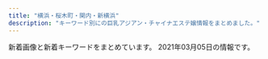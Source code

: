 ```yaml
---
title: "横浜・桜木町・関内・新横浜"
description: "キーワード別にの巨乳アジアン・チャイナエステ嬢情報をまとめました。"
---
```


新着画像と新着キーワードをまとめています。
2021年03月05日の情報です。

<DmmAffiliateIns />
<KeywordTable
  shops={
    [
    {
        "url": "http://www.yoshindo.es-relax.info/",
        "keywords": {},
        "img_links": [
            "http://www.yoshindo.es-relax.info/images/topinfo.png",
            "http://www.yoshindo.es-relax.info/images/yuna1.jpg",
            "http://www.yoshindo.es-relax.info/images/yuki1.jpg",
            "http://www.yoshindo.es-relax.info/images/info2.jpg",
            "http://www.yoshindo.es-relax.info/images/yui1.jpg",
            "http://www.yoshindo.es-relax.info/images/info5.jpg",
            "http://www.yoshindo.es-relax.info/images/topnews.png",
            "http://www.yoshindo.es-relax.info/images/youko1.jpg",
            "http://www.yoshindo.es-relax.info/images/info6.jpg",
            "http://www.yoshindo.es-relax.info/images/kaori1.jpg",
            "http://www.yoshindo.es-relax.info/images/sayuri1.jpg",
            "http://www.yoshindo.es-relax.info/images/top-kpbar.png",
            "http://www.yoshindo.es-relax.info/images/info1.jpg",
            "http://www.yoshindo.es-relax.info/images/arisu1.jpg",
            "http://www.yoshindo.es-relax.info/images/sidebar-credit.png",
            "http://www.yoshindo.es-relax.info/images/topbar.png",
            "http://www.yoshindo.es-relax.info/images/info4.jpg",
            "http://www.yoshindo.es-relax.info/images/info3.jpg"
        ],
        "station": "\u53cd\u753a\u99c5",
        "name": "\u990a\u5fc3\u5802"
    },
    {
        "station": "JR\u95a2\u5185\u99c5\u5317\u53e3",
        "url": "http://www.sunflower-kannai.com/",
        "keywords": {
            "87": 20,
            "86": 6,
            "D": 26
        },
        "img_links": [
            "http://www.sunflower-kannai.com/images/slider04.jpg",
            "http://www.sunflower-kannai.com/images/faq_t.jpg",
            "http://www.sunflower-kannai.com/images/staff_t.jpg",
            "http://www.sunflower-kannai.com/files/022-02.jpg",
            "http://www.sunflower-kannai.com/files/011.jpg",
            "http://www.sunflower-kannai.com/images/slider05.jpg",
            "http://www.sunflower-kannai.com/images/sys3.jpg",
            "http://www.sunflower-kannai.com/images/sys4.jpg",
            "http://www.sunflower-kannai.com/files/014.jpg",
            "http://www.sunflower-kannai.com/files/006-02.jpg",
            "http://www.sunflower-kannai.com/images/slider07.jpg",
            "http://www.sunflower-kannai.com/images/sys2.jpg",
            "http://www.sunflower-kannai.com/files/026-02.jpg",
            "http://www.sunflower-kannai.com/images/head.jpg",
            "http://www.sunflower-kannai.com/images/tre.jpg",
            "http://www.sunflower-kannai.com/files/033-02.jpg",
            "http://www.sunflower-kannai.com/images/slider03.jpg",
            "http://www.sunflower-kannai.com/files/034.jpg",
            "http://www.sunflower-kannai.com/files/014-02.jpg",
            "http://www.sunflower-kannai.com/images/slider06.jpg",
            "http://www.sunflower-kannai.com/files/033.jpg",
            "http://www.sunflower-kannai.com/files/011-02.jpg",
            "http://www.sunflower-kannai.com/images/int2.jpg",
            "http://www.sunflower-kannai.com/images/slider08.jpg",
            "http://www.sunflower-kannai.com/files/006.jpg",
            "http://www.sunflower-kannai.com/images/sys1.jpg",
            "http://www.sunflower-kannai.com/images/staffback.jpg",
            "http://www.sunflower-kannai.com/files/023-02.jpg",
            "http://www.sunflower-kannai.com/files/004-02.jpg",
            "http://www.sunflower-kannai.com/images/faq.jpg",
            "http://www.sunflower-kannai.com/files/004.jpg",
            "http://www.sunflower-kannai.com/files/028-02.jpg",
            "http://www.sunflower-kannai.com/files/020-02.jpg",
            "http://www.sunflower-kannai.com/files/003.jpg",
            "http://www.sunflower-kannai.com/files/003-02.jpg",
            "http://www.sunflower-kannai.com/files/028.jpg",
            "http://www.sunflower-kannai.com/files/022.jpg",
            "http://www.sunflower-kannai.com/images/slider01.jpg",
            "http://www.sunflower-kannai.com/files/020.jpg",
            "http://www.sunflower-kannai.com/images/info.jpg",
            "http://www.sunflower-kannai.com/images/int1.jpg",
            "http://www.sunflower-kannai.com/files/034-02.jpg",
            "http://www.sunflower-kannai.com/images/slider02.jpg",
            "http://www.sunflower-kannai.com/images/news.jpg",
            "http://www.sunflower-kannai.com/images/ta.jpg",
            "http://www.sunflower-kannai.com/images/ac1.jpg",
            "http://www.sunflower-kannai.com/images/interior_t.jpg",
            "http://www.sunflower-kannai.com/files/013-02.jpg",
            "http://www.sunflower-kannai.com/images/slider09.jpg",
            "http://www.sunflower-kannai.com/files/026.jpg",
            "http://www.sunflower-kannai.com/files/013.jpg",
            "http://www.sunflower-kannai.com/files/023.jpg",
            "http://www.sunflower-kannai.com/images/int3.jpg"
        ],
        "name": "Sunflower\uff5e\u30b5\u30f3\u30d5\u30e9\u30ef\u30fc\uff5e"
    },
    {
        "name": "\u30a2\u30f3\u30b8\u30e5",
        "url": "http://relax-massage.pink/",
        "station": "JR\u6771\u795e\u5948\u5ddd\u99c5\u897f\u53e3",
        "keywords": {},
        "img_links": [
            "http://relax-massage.pink/images/icon_new.png",
            "http://relax-massage.pink/images/cg03.jpg",
            "http://relax-massage.pink/images/head_therapist.jpg",
            "http://relax-massage.pink/images/mainvisual_01_s.jpg",
            "http://relax-massage.pink/images/sw_home.png",
            "http://relax-massage.pink/images/mainvisual_02.jpg",
            "http://relax-massage.pink/images/head_interior.jpg",
            "http://relax-massage.pink/images/req_03.jpg",
            "http://relax-massage.pink/images/trigger.jpg",
            "http://relax-massage.pink/images/mainvisual_01.jpg",
            "http://relax-massage.pink/images/sw_tel.png",
            "http://relax-massage.pink/images/sys03.jpg",
            "http://relax-massage.pink/images/cg05.jpg",
            "http://relax-massage.pink/images/con03.jpg",
            "http://relax-massage.pink/images/sns_9_pink.jpg",
            "http://relax-massage.pink/images/cg07.jpg",
            "http://relax-massage.pink/images/con02.jpg",
            "http://relax-massage.pink/images/cg02.jpg",
            "http://relax-massage.pink/images/cg06.jpg",
            "http://relax-massage.pink/images/sys01.jpg",
            "http://relax-massage.pink/images/sys02.jpg",
            "http://relax-massage.pink/images/cg01.jpg",
            "http://relax-massage.pink/images/cg04.jpg",
            "http://relax-massage.pink/images/con01.jpg"
        ]
    },
    {
        "img_links": [
            "http://massage-esthe.blue/img/sta10.jpg",
            "http://massage-esthe.blue/img/st2.jpg",
            "http://massage-esthe.blue/img/a5.jpg",
            "http://massage-esthe.blue/img/sta1.jpg",
            "http://massage-esthe.blue/img/st10.jpg",
            "http://massage-esthe.blue/img/sta6.jpg",
            "http://massage-esthe.blue/img/a2.jpg",
            "http://massage-esthe.blue/img/st5.jpg",
            "http://massage-esthe.blue/img/st9.jpg",
            "http://massage-esthe.blue/img/r4.jpg",
            "http://massage-esthe.blue/img/no.png",
            "http://massage-esthe.blue/img/rect.jpg",
            "http://massage-esthe.blue/img/a1.jpg",
            "http://massage-esthe.blue/img/sta5.jpg",
            "http://massage-esthe.blue/img/acct.jpg",
            "http://massage-esthe.blue/img/sta3.jpg",
            "http://massage-esthe.blue/img/st6.jpg",
            "http://massage-esthe.blue/img/st3.jpg",
            "http://massage-esthe.blue/img/top.jpg",
            "http://massage-esthe.blue/img/fla.jpg",
            "http://massage-esthe.blue/img/stal.png",
            "http://massage-esthe.blue/img/r1.jpg",
            "http://massage-esthe.blue/img/sta2.jpg",
            "http://massage-esthe.blue/img/st8.jpg",
            "http://massage-esthe.blue/img/a3.jpg",
            "http://massage-esthe.blue/img/a6.jpg",
            "http://massage-esthe.blue/img/sta12.jpg",
            "http://massage-esthe.blue/img/stat.jpg",
            "http://massage-esthe.blue/img/sta8.jpg",
            "http://massage-esthe.blue/img/r3.jpg",
            "http://massage-esthe.blue/img/st12.jpg",
            "http://massage-esthe.blue/img/lint.jpg",
            "http://massage-esthe.blue/img/root.jpg",
            "http://massage-esthe.blue/img/bb.png",
            "http://massage-esthe.blue/img/st1.jpg",
            "http://massage-esthe.blue/img/syst.jpg",
            "http://massage-esthe.blue/img/r2.jpg",
            "http://massage-esthe.blue/img/a4.jpg",
            "http://massage-esthe.blue/img/st11.jpg"
        ],
        "keywords": {
            "D": 10
        },
        "url": "http://massage-esthe.blue/",
        "station": "\u30bb\u30f3\u30bf\u30fc\u5317\u99c5",
        "name": "37\u2103"
    },
    {
        "url": "http://www.oguti.work/",
        "station": "JR\u5927\u53e3\u99c5\u6771\u53e3",
        "img_links": [
            "http://www.oguti.work/staff/kaori.jpg",
            "http://www.oguti.work/images/1.jpg",
            "http://www.oguti.work/images/rec1.jpg",
            "http://www.oguti.work/img/miki1.jpg",
            "http://www.oguti.work/img/yuna1.jpg",
            "http://www.oguti.work/images/2.jpg",
            "http://www.oguti.work/img/kaori1.jpg",
            "http://www.oguti.work/images/4.jpg",
            "http://www.oguti.work/images/3.jpg",
            "http://www.oguti.work/images/rec2.jpg",
            "http://www.oguti.work/images/ac1.jpg",
            "http://www.oguti.work/images/news.jpg",
            "http://www.oguti.work/images/s1.png",
            "http://www.oguti.work/staff/rie.jpg",
            "http://www.oguti.work/images/tg.jpg",
            "http://www.oguti.work/staff/miki.jpg",
            "http://www.oguti.work/images/int2.jpg",
            "http://www.oguti.work/images/sys.jpg",
            "http://www.oguti.work/img/miki2.jpg",
            "http://www.oguti.work/images/staff_t.jpg",
            "http://www.oguti.work/img/yuna2.jpg",
            "http://www.oguti.work/staff/yuna.jpg",
            "http://www.oguti.work/images/head.jpg",
            "http://www.oguti.work/images/interior_t.jpg",
            "http://www.oguti.work/img/rie1.jpg",
            "http://www.oguti.work/images/int1.jpg"
        ],
        "keywords": {},
        "name": "\u7d50"
    },
    {
        "station": "\u9ec4\u91d1\u753a\u99c5",
        "img_links": [
            "http://cdn.simplesite.com/i/d2/9b/286541534010907602/i286541539352567119._szw1280h1280_.jpg",
            "http://cdn.simplesite.com/i/d2/9b/286541534010907602/i286541539352566095.jpg",
            "http://cdn.simplesite.com/i/d2/9b/286541534010907602/i286541539352566092.jpg",
            "http://cdn.simplesite.com/i/d2/9b/286541534010907602/i286541539352901434._szw1280h1280_.jpg",
            "http://cdn.simplesite.com/i/d2/9b/286541534010907602/i286541539352896152._szw1280h1280_.jpg",
            "http://cdn.simplesite.com/i/d2/9b/286541534010907602/i286541539352566104._szw1280h1280_.jpg",
            "http://cocoetsute.simplesite.com/u/i176216413._szw3000h2000_.jpg",
            "http://cdn.simplesite.com/i/d2/9b/286541534010907602/i286541539352566091.jpg",
            "http://cdn.simplesite.com/i/d2/9b/286541534010907602/i286541539352911346._szw1280h1280_.jpg",
            "http://cdn.simplesite.com/i/d2/9b/286541534010907602/i286541539352566106._szw1280h1280_.jpg",
            "http://cdn.simplesite.com/i/d2/9b/286541534010907602/i286541539352566102._szw1280h1280_.jpg",
            "http://cdn.simplesite.com/i/d2/9b/286541534010907602/i286541539352566105._szw1280h1280_.jpg",
            "http://cdn.simplesite.com/i/d2/9b/286541534010907602/i286541539352566094.jpg",
            "http://cdn.simplesite.com/i/d2/9b/286541534010907602/i286541539352877523._szw1280h1280_.jpg",
            "http://cdn.simplesite.com/i/d2/9b/286541534010907602/i286541539352566108._szw1280h1280_.jpg",
            "http://cdn.simplesite.com/i/d2/9b/286541534010907602/i286541539352566759._szw1280h1280_.jpg",
            "http://cdn.simplesite.com/i/d2/9b/286541534010907602/i286541539352566101._szw1280h1280_.jpg",
            "http://cdn.simplesite.com/i/d2/9b/286541534010907602/i286541539352566107._szw1280h1280_.jpg",
            "http://cdn.simplesite.com/i/d2/9b/286541534010907602/i286541539352566093.jpg"
        ],
        "name": "Florida \u30a8\u30b9\u30c6",
        "url": "http://cocoetsute.simplesite.com/",
        "keywords": {}
    },
    {
        "url": "http://sweety-est.info/",
        "keywords": {
            "E": 3,
            "86": 6,
            "D": 3
        },
        "name": "\u5b66\u5712",
        "img_links": [
            "http://sweety-est.info/images/top.png",
            "http://sweety-est.info/images/precau.png",
            "http://sweety-est.info/images/evetop.png",
            "http://sweety-est.info/images/news.png",
            "http://sweety-est.info/images/cg06.jpg",
            "http://sweety-est.info/images/cg04.jpg",
            "http://sweety-est.info/images/sruru.jpg",
            "http://sweety-est.info/images/staff_s.png"
        ],
        "station": "\u30bb\u30f3\u30bf\u30fc\u5357\u99c51\u756a\u51fa\u53e3"
    },
    {
        "keywords": {
            "88": 1,
            "D": 3,
            "89": 2
        },
        "url": "http://latte.iest.xyz/",
        "img_links": [
            "http://latte.iest.xyz/css/nav/nav-006.png",
            "http://latte.iest.xyz/css/staff/staff02.jpg",
            "http://latte.iest.xyz/css/nav/nav-003.png",
            "http://latte.iest.xyz/css/nav/nav-001.png",
            "http://latte.iest.xyz/css/nav/nav-005.png",
            "http://latte.iest.xyz/css/osusume01.jpg",
            "http://latte.iest.xyz/css/staff/staff06.jpg",
            "http://latte.iest.xyz/css/nav/nav-002.png",
            "http://latte.iest.xyz/css/nav/nav-004.png",
            "http://latte.iest.xyz/css/staff/staff01.jpg",
            "http://latte.iest.xyz/css/head-change.jpg",
            "http://latte.iest.xyz/css/top03.jpg",
            "http://latte.iest.xyz/css/tel01.png"
        ],
        "name": "\u68ee\u7f85",
        "station": "JR\u95a2\u5185\u99c5\u5357\u53e3"
    },
    {
        "name": "SRP",
        "keywords": {
            "83": 9,
            "85": 31,
            "D": 31,
            "86": 36,
            "84": 13,
            "87": 19,
            "C": 68
        },
        "url": "http://www.shine-es.info/",
        "img_links": [
            "http://www.shine-es.info/public/image/20191129/20191129184548_44783.jpg",
            "http://www.shine-es.info/public/image/20180806/20180806021637_66262.jpeg",
            "http://www.shine-es.info/public/image/20180524/20180524214431_17082.jpg",
            "http://www.shine-es.info/public/image/20200420/20200420174944_96356.jpeg",
            "http://www.shine-es.info/public/image/20180528/20180528013047_54119.jpg",
            "http://www.shine-es.info/img/top/pic-1.png",
            "http://www.shine-es.info/public/image/20200120/20200120014129_44289.jpg",
            "http://www.shine-es.info/public/image/20191123/20191123005624_21397.jpg",
            "http://www.shine-es.info/public/image/20180514/20180514161320_29646.jpg",
            "http://www.shine-es.info/public/image/20191009/20191009171341_70954.jpg",
            "http://www.shine-es.info/public/image/20191007/20191007000751_26360.jpg",
            "http://www.shine-es.info/public/image/20190617/20190617002036_61596.jpg",
            "http://www.shine-es.info/img/top/nav_06.jpg",
            "http://www.shine-es.info/img/top/mobile.jpg",
            "http://www.shine-es.info/public/image/20200505/20200505002649_53549.png",
            "http://www.shine-es.info/public/image/20180524/20180524214818_14591.jpeg",
            "http://www.shine-es.info/public/image/20201009/20201009012403_82863.jpg",
            "http://www.shine-es.info/img/top/nav_05.jpg",
            "http://www.shine-es.info/public/image/20210224/20210224004055_63018.jpg",
            "http://www.shine-es.info/public/image/20191123/20191123005615_48887.jpg",
            "http://www.shine-es.info/img/top/pic-2.jpg",
            "http://www.shine-es.info/img/top/nav_09.jpg",
            "http://www.shine-es.info/public/image/20180806/20180806021646_71312.jpeg",
            "http://www.shine-es.info/public/image/20201107/20201107124509_92438.png",
            "http://www.shine-es.info/public/image/20200420/20200420174959_97231.jpeg",
            "http://www.shine-es.info/public/image/20190827/20190827011025_93525.jpg",
            "http://www.shine-es.info/public/image/20200816/20200816001546_39857.jpg",
            "http://www.shine-es.info/public/image/20180426/20180426160618_24358.jpg",
            "http://www.shine-es.info/img/top/pic-1.jpg",
            "http://www.shine-es.info/img/top/pic-3.jpg",
            "http://www.shine-es.info/img/top/nav_03.jpg",
            "http://www.shine-es.info/img/top/koko.png",
            "http://www.shine-es.info/public/image/20190617/20190617002029_84673.jpg",
            "http://www.shine-es.info/public/image/20200225/20200225013302_28274.png",
            "http://www.shine-es.info/public/image/20201113/20201113010109_63246.png",
            "http://www.shine-es.info/public/image/20210204/20210204005557_55265.png",
            "http://www.shine-es.info/public/image/20210222/20210222103449_67865.png",
            "http://www.shine-es.info/img/top/nav_04.jpg",
            "http://www.shine-es.info/public/image/20201130/20201130150442_88111.jpg",
            "http://www.shine-es.info/public/image/20191009/20191009171328_21361.jpg",
            "http://www.shine-es.info/public/image/20181128/20181128190142_51228.jpeg",
            "http://www.shine-es.info/public/image/20200625/20200625164158_20466.jpg",
            "http://www.shine-es.info/public/image/20180524/20180524214747_75881.jpeg",
            "http://www.shine-es.info/public/image/20210126/20210126012525_25271.png",
            "http://www.shine-es.info/public/image/20180426/20180426160348_68419.jpg",
            "http://www.shine-es.info/public/image/20180524/20180524214652_54672.jpeg",
            "http://www.shine-es.info/public/image/20201030/20201030141055_73595.jpg",
            "http://www.shine-es.info/public/image/20180426/20180426161222_54119.jpg",
            "http://www.shine-es.info/public/image/20201020/20201020190438_86333.png",
            "http://www.shine-es.info/public/image/20200901/20200901125021_47269.jpg",
            "http://www.shine-es.info/img/system/campaign3.png",
            "http://www.shine-es.info/public/image/20200420/20200420175008_44399.jpeg",
            "http://www.shine-es.info/public/image/20200901/20200901124912_14983.jpg",
            "http://www.shine-es.info/img/top/nav_07.jpg",
            "http://www.shine-es.info/public/image/20190406/20190406214019_72078.jpg",
            "http://www.shine-es.info/public/image/20191007/20191007000800_55460.png",
            "http://www.shine-es.info/public/image/20201210/20201210131428_47249.png",
            "http://www.shine-es.info/public/image/20180524/20180524214610_38863.jpeg"
        ],
        "station": "JR\u65b0\u6a2a\u6d5c\u99c5\u5317\u53e3"
    },
    {
        "keywords": {
            "D": 12,
            "87": 8,
            "86": 4,
            "\u30bb\u30af\u30b7\u30fc": 1,
            "88": 1,
            "E": 1
        },
        "img_links": [
            "http://www.lavender.esjoho.com/files/049.jpg",
            "http://www.lavender.esjoho.com/images/link_t.png",
            "http://www.lavender.esjoho.com/sp/images/footer.jpg",
            "http://www.lavender.esjoho.com/sp/menu/interior.jpg",
            "http://www.lavender.esjoho.com/sp/images/staff_t.jpg",
            "http://www.lavender.esjoho.com/sp/images/top.jpg",
            "http://www.lavender.esjoho.com/images/concept.jpg",
            "http://www.lavender.esjoho.com/images/int2.png",
            "http://www.lavender.esjoho.com/images/int1.png",
            "http://www.lavender.esjoho.com/sp/images/newsb.jpg",
            "http://www.lavender.esjoho.com/sp/menu/staff.jpg",
            "http://www.lavender.esjoho.com/images/head.jpg",
            "http://www.lavender.esjoho.com/files/019.jpg",
            "http://www.lavender.esjoho.com/files/043.jpg",
            "http://www.lavender.esjoho.com/files/032.jpg",
            "http://www.lavender.esjoho.com/images/line.png",
            "http://www.lavender.esjoho.com/images/news.jpg",
            "http://www.lavender.esjoho.com/images/staff_t.png",
            "http://www.lavender.esjoho.com/images/sys2.png",
            "http://www.lavender.esjoho.com/sp/images/tel.jpg",
            "http://www.lavender.esjoho.com/sp/images/topgirl.jpg",
            "http://www.lavender.esjoho.com/images/mobile.jpg",
            "http://www.lavender.esjoho.com/images/rec1.png",
            "http://www.lavender.esjoho.com/sp/images/pc.jpg",
            "http://www.lavender.esjoho.com/files/048.jpg",
            "http://www.lavender.esjoho.com/images/sys3.png",
            "http://www.lavender.esjoho.com/sp/menu/top.jpg",
            "http://www.lavender.esjoho.com/files/044.jpg",
            "http://www.lavender.esjoho.com/files/016.jpg",
            "http://www.lavender.esjoho.com/files/039.jpg",
            "http://www.lavender.esjoho.com/images/rec2.png",
            "http://www.lavender.esjoho.com/images/sm.jpg",
            "http://www.lavender.esjoho.com/sp/images/news.jpg",
            "http://www.lavender.esjoho.com/files/047.jpg",
            "http://www.lavender.esjoho.com/sp/images/interior_t.jpg",
            "http://www.lavender.esjoho.com/files/029.jpg",
            "http://www.lavender.esjoho.com/files/045.jpg",
            "http://www.lavender.esjoho.com/images/ta.jpg",
            "http://www.lavender.esjoho.com/files/038.jpg",
            "http://www.lavender.esjoho.com/sp/images/head.jpg",
            "http://www.lavender.esjoho.com/images/interior_t.png",
            "http://www.lavender.esjoho.com/files/024.jpg",
            "http://www.lavender.esjoho.com/sp/images/time.jpg"
        ],
        "url": "http://www.lavender.esjoho.com/",
        "station": "JR\u6771\u795e\u5948\u5ddd\u99c5\u897f\u53e3",
        "name": "\u672a\u6765"
    },
    {
        "img_links": [
            "http://yuga.estx.net/images/main_08.jpg",
            "http://yuga.estx.net/staff/2/1.jpg",
            "http://yuga.estx.net/images/main_11.jpg",
            "http://yuga.estx.net/images/staff_12.jpg",
            "http://yuga.estx.net/images/main_03.jpg",
            "http://yuga.estx.net/images/main_09.jpg",
            "http://yuga.estx.net/staff/1/1.jpg",
            "http://yuga.estx.net/images/info_12.jpg",
            "http://yuga.estx.net/images/main_15.jpg",
            "http://yuga.estx.net/images/main_07.jpg",
            "http://yuga.estx.net/images/noimage.jpg",
            "http://yuga.estx.net/images/main_06.jpg",
            "http://yuga.estx.net/images/main_13.jpg",
            "http://yuga.estx.net/images/main_16.jpg",
            "http://yuga.estx.net/images/main_12.jpg",
            "http://yuga.estx.net/images/main_05.jpg",
            "http://yuga.estx.net/images/main_14.jpg",
            "http://yuga.estx.net/staff/3/1.jpg",
            "http://yuga.estx.net/staff/4/1.jpg",
            "http://yuga.estx.net/images/main_10.jpg",
            "http://yuga.estx.net/images/staff_16.jpg",
            "http://yuga.estx.net/images/main_19.jpg"
        ],
        "station": "JR\u4e2d\u5c71\u99c5",
        "url": "http://yuga.estx.net/",
        "name": "\u512a\u96c5\uff5e\u3086\u3046\u304c\uff5e",
        "keywords": {}
    },
    {
        "img_links": [
            "http://www.cherry.relaxmens.com/images/m4.jpg",
            "http://www.cherry.relaxmens.com/images/rsubt4.png",
            "http://www.cherry.relaxmens.com/images/rsubt6.png",
            "http://www.cherry.relaxmens.com/photo_news/upimg/609926040858675047_1.jpg",
            "http://www.cherry.relaxmens.com/files/005.jpg",
            "http://www.cherry.relaxmens.com/files/002.jpg",
            "http://www.cherry.relaxmens.com/files/001.jpg",
            "http://www.cherry.relaxmens.com/images/m1.jpg",
            "http://www.cherry.relaxmens.com/images/slider-img002.jpg",
            "http://www.cherry.relaxmens.com/images/rsubt2.png",
            "http://www.cherry.relaxmens.com/files/006.jpg",
            "http://www.cherry.relaxmens.com/images/m3.jpg",
            "http://www.cherry.relaxmens.com/images/b-online.png",
            "http://www.cherry.relaxmens.com/images/m5.jpg",
            "http://www.cherry.relaxmens.com/files/004.jpg",
            "http://www.cherry.relaxmens.com/images/m6.jpg",
            "http://www.cherry.relaxmens.com/images/slider-img001.jpg",
            "http://www.cherry.relaxmens.com/images/m2.jpg",
            "http://www.cherry.relaxmens.com/images/rsubt7.png",
            "http://www.cherry.relaxmens.com/images/b-tel.png",
            "http://www.cherry.relaxmens.com/images/rsubt3.png",
            "http://www.cherry.relaxmens.com/photo_news/upimg/609926040858675047_0.jpg",
            "http://www.cherry.relaxmens.com/images/rsubt5.png",
            "http://www.cherry.relaxmens.com/files/003.jpg",
            "http://www.cherry.relaxmens.com/images/rsubt1.png"
        ],
        "name": "\u685c\u6843\uff5e\u3055\u304f\u3089\u3093\u307c\uff5e",
        "station": "JR\u6a2a\u6d5c\u99c5\u5317\u897f\u53e3",
        "url": "http://www.cherry.relaxmens.com/",
        "keywords": {
            "86": 8,
            "C": 8,
            "87": 24,
            "88": 16,
            "D": 40
        }
    },
    {
        "keywords": {
            "D": 42,
            "87": 42,
            "\u30bb\u30af\u30b7\u30fc": 1
        },
        "name": "\u3059\u3054\u3044\u7652\u3057",
        "url": "http://www.sugoi.mensest.com/",
        "station": "JR\u6771\u795e\u5948\u5ddd\u99c5\u897f\u53e3",
        "img_links": [
            "http://www.sugoi.mensest.com/files/008-02.jpg",
            "http://www.sugoi.mensest.com/files/010-03.jpg",
            "http://www.sugoi.mensest.com/files/008.jpg",
            "http://www.sugoi.mensest.com/files/009-02.jpg",
            "http://www.sugoi.mensest.com/files/010-02.jpg",
            "http://www.sugoi.mensest.com/photo_news/upimg/140376020e61bbf2e0_0.jpg",
            "http://www.sugoi.mensest.com/images/maining.jpg",
            "http://www.sugoi.mensest.com/files/011.jpg",
            "http://www.sugoi.mensest.com/files/007.jpg",
            "http://www.sugoi.mensest.com/files/008-03.jpg",
            "http://www.sugoi.mensest.com/files/009.jpg",
            "http://www.sugoi.mensest.com/images/sp_tit_therapist.png",
            "http://www.sugoi.mensest.com/images/sp_tit_new.png",
            "http://www.sugoi.mensest.com/files/012.jpg",
            "http://www.sugoi.mensest.com/images/sp_top.jpg",
            "http://www.sugoi.mensest.com/files/007-02.jpg",
            "http://www.sugoi.mensest.com/files/006-02.jpg",
            "http://www.sugoi.mensest.com/images/top.jpg",
            "http://www.sugoi.mensest.com/images/tit_new.png",
            "http://www.sugoi.mensest.com/files/012-02.jpg",
            "http://www.sugoi.mensest.com/files/010.jpg",
            "http://www.sugoi.mensest.com/images/img_tel.png",
            "http://www.sugoi.mensest.com/files/011-03.jpg",
            "http://www.sugoi.mensest.com/files/006-03.jpg",
            "http://www.sugoi.mensest.com/files/006.jpg",
            "http://www.sugoi.mensest.com/files/012-03.jpg",
            "http://www.sugoi.mensest.com/files/009-03.jpg",
            "http://www.sugoi.mensest.com/files/011-02.jpg",
            "http://www.sugoi.mensest.com/images/tit_therapist.png",
            "http://www.sugoi.mensest.com/files/007-03.jpg"
        ]
    },
    {
        "station": "JR\u95a2\u5185\u99c5",
        "url": "http://kannai-mensesthe.com/",
        "img_links": [
            "https://kannai-mensesthe.com/2019/12/03/risa-s1.jpg",
            "https://hamamatsucho-esthe.work/icon/google_plus.png",
            "https://kannai-mensesthe.com/images/main1.jpg",
            "https://kannai-mensesthe.com/images/flower.png",
            "https://kannai-mensesthe.com/staff/risa-s1.jpg",
            "https://kannai-mensesthe.com/icon/line.png",
            "https://kannai-mensesthe.com/staff/haru-s1.jpg",
            "https://kannai-mensesthe.com/button/staff.png",
            "https://kannai-mensesthe.com/room/2-s.jpg",
            "https://kannai-mensesthe.com/staff/maki-l1.jpg",
            "https://kannai-mensesthe.com/images/clear.png",
            "https://kannai-mensesthe.com/icon/facebook.png",
            "https://kannai-mensesthe.com/staff/mika-l1.jpg",
            "https://kannai-mensesthe.com/button/home.png",
            "https://kannai-mensesthe.com/images/footer-l.png",
            "https://kannai-mensesthe.com/room/esthe3.jpg",
            "https://hamamatsucho-esthe.work/icon/line.png",
            "https://kannai-mensesthe.com/room/esthe2.jpg",
            "https://kannai-mensesthe.com/icon/google_plus.png",
            "https://kannai-mensesthe.com/staff/mika-s1.jpg",
            "https://kannai-mensesthe.com/staff/haru-l1.jpg",
            "https://kannai-mensesthe.com/room/4-s.jpg",
            "https://hamamatsucho-esthe.work/icon/twitter.png",
            "https://kannai-mensesthe.com/staff/koko-s1.jpg",
            "https://kannai-mensesthe.com//images/footer-r.png",
            "https://kannai-mensesthe.com/staff/sora-l1.jpg",
            "http://kannai-mensesthe.com/images/flower.png",
            "https://kannai-mensesthe.com/room/1-l.jpg",
            "https://kannai-mensesthe.com/room/1-s.jpg",
            "https://kannai-mensesthe.com/images/main-sp.jpg",
            "https://kannai-mensesthe.com/room/2-l.jpg",
            "https://kannai-mensesthe.com/staff/risa-l1.jpg",
            "https://kannai-mensesthe.com/staff/maki-s1.jpg",
            "https://kannai-mensesthe.com/button/blog.png",
            "https://kannai-mensesthe.com/staff/sora-s1.jpg",
            "https://kannai-mensesthe.com/icon/twitter.png",
            "https://kannai-mensesthe.com/room/esthe1.jpg",
            "https://kannai-mensesthe.com/2019/11/10/1.jpg",
            "https://kannai-mensesthe.com/room/4-l.jpg",
            "https://hamamatsucho-esthe.work/icon/facebook.png",
            "https://kannai-mensesthe.com/room/3-l.jpg",
            "https://kannai-mensesthe.com/room/3-s.jpg",
            "https://kannai-mensesthe.com/staff/koko-l1.jpg"
        ],
        "name": "Olive",
        "keywords": {
            "88": 14,
            "90": 28
        }
    },
    {
        "img_links": [
            "http://www.playa.work/images/s1.png",
            "http://www.playa.work/images/6.jpg",
            "http://www.playa.work/img/rumi1.jpg",
            "http://www.playa.work/images/int2.png",
            "http://www.playa.work/images/b1.jpg",
            "http://www.playa.work/images/2.jpg",
            "http://www.playa.work/img/emi1.jpg",
            "http://www.playa.work/images/head.jpg",
            "http://www.playa.work/images/1.jpg",
            "http://www.playa.work/images/ta.jpg",
            "http://www.playa.work/images/5.jpg",
            "http://www.playa.work/images/news.png",
            "http://www.playa.work/img/yuri1.jpg",
            "http://www.playa.work/images/interior_t.jpg",
            "http://www.playa.work/images/4.jpg",
            "http://www.playa.work/img/risa1.jpg",
            "http://www.playa.work/images/staff_t.jpg",
            "http://www.playa.work/images/main_top.jpg",
            "http://www.playa.work/images/int1.png",
            "http://www.playa.work/images/main_footer.jpg",
            "http://www.playa.work/images/b2.jpg",
            "http://www.playa.work/images/3.jpg",
            "http://www.playa.work/images/b3.jpg",
            "http://www.playa.work/images/mobile.jpg",
            "http://www.playa.work/img/nana1.jpg",
            "http://www.playa.work/img/koko1.jpg"
        ],
        "name": "St.Playa \uff5e\u8056\u30d7\u30e9\u30e4\uff5e",
        "url": "http://www.playa.work/",
        "station": "JR\u95a2\u5185\u99c5\u5317\u53e3",
        "keywords": {}
    },
    {
        "url": "http://www.est-baby.work/",
        "keywords": {},
        "name": "\u7652\uff5e\u3044\u3084\u3057\uff5e",
        "img_links": [
            "http://www.est-baby.work/staff/yuki.jpg",
            "http://www.est-baby.work/images/menu/interior.png",
            "http://www.est-baby.work/images/interior_t.jpg",
            "http://www.est-baby.work/images/menu/top.png",
            "http://www.est-baby.work/images/7.jpg",
            "http://www.est-baby.work/images/sys2.jpg",
            "http://www.est-baby.work/images/koko_200x40.png",
            "http://www.est-baby.work/images/tr.jpg",
            "http://www.est-baby.work/images/menu/staff.png",
            "http://www.est-baby.work/staff/sizuka.jpg",
            "http://www.est-baby.work/staff/koko.jpg",
            "http://www.est-baby.work/images/news.jpg",
            "http://www.est-baby.work/img/koko1.png",
            "http://www.est-baby.work/staff/kaori.jpg",
            "http://www.est-baby.work/img/yuki1.png",
            "http://www.est-baby.work/images/int2.jpg",
            "http://www.est-baby.work/images/1.jpg",
            "http://www.est-baby.work/images/8.jpg",
            "http://www.est-baby.work/images/6.jpg",
            "http://www.est-baby.work/img/nana1.png",
            "http://www.est-baby.work/images/sys4.jpg",
            "http://www.est-baby.work/images/staff_t.jpg",
            "http://www.est-baby.work/images/sys3.jpg",
            "http://www.est-baby.work/images/head.jpg",
            "http://www.est-baby.work/images/sisu.jpg",
            "http://www.est-baby.work/img/kaori1.png",
            "http://www.est-baby.work/images/tgirl.jpg",
            "http://www.est-baby.work/img/yuki2.png",
            "http://www.est-baby.work/images/sys1.jpg",
            "http://www.est-baby.work/images/3.jpg",
            "http://www.est-baby.work/img/sizuka1.png",
            "http://www.est-baby.work/images/int1.jpg",
            "http://www.est-baby.work/staff/nana.jpg"
        ],
        "station": "\u65e5\u30ce\u51fa\u753a\u99c5"
    },
    {
        "station": "JR\u4e2d\u5c71\u99c5\u5317\u53e3",
        "img_links": [
            "http://iyashi-tenshi.work/img/sta10.jpg",
            "http://iyashi-tenshi.work/i/img/sta10.jpg",
            "http://iyashi-tenshi.work/img/IMG_17410.jpg",
            "http://iyashi-tenshi.work/i/img/r1.jpg",
            "http://iyashi-tenshi.work/img/head.png",
            "http://iyashi-tenshi.work/img/st10.jpg",
            "http://iyashi-tenshi.work/img/sta13.jpg",
            "http://iyashi-tenshi.work/img/st13.jpg",
            "http://iyashi-tenshi.work/i/img/acc-2.png",
            "http://iyashi-tenshi.work/i/img/sta13.jpg",
            "http://iyashi-tenshi.work/i/img/st10.jpg",
            "http://iyashi-tenshi.work/i/img/r4.jpg",
            "http://iyashi-tenshi.work/i/img/r5.jpg",
            "http://iyashi-tenshi.work/i/img/sta11.jpg",
            "http://iyashi-tenshi.work/i/img/acc-5.jpg",
            "http://iyashi-tenshi.work/i/img/r3.jpg",
            "http://iyashi-tenshi.work/img/st12.jpg",
            "http://iyashi-tenshi.work/img/IMG_1709.jpg",
            "http://iyashi-tenshi.work/i/img/acc-3.png",
            "http://iyashi-tenshi.work/img/IMG_17480.jpg",
            "http://iyashi-tenshi.work/img/sta12.jpg",
            "http://iyashi-tenshi.work/img/nos.jpg",
            "http://iyashi-tenshi.work/img/st11.jpg",
            "http://iyashi-tenshi.work/i/img/r2.jpg",
            "http://iyashi-tenshi.work/i/img/acc-4.png",
            "http://iyashi-tenshi.work/img/mo.png",
            "http://iyashi-tenshi.work/img/c1.jpg",
            "http://iyashi-tenshi.work/img/sta11.jpg",
            "http://iyashi-tenshi.work/i/img/acc-1.jpg",
            "http://iyashi-tenshi.work/i/img/sta12.jpg",
            "http://iyashi-tenshi.work/img/bottom.png"
        ],
        "keywords": {
            "87": 1,
            "C": 15,
            "D": 2,
            "E": 2,
            "86": 1,
            "88": 1,
            "84": 1
        },
        "name": "\u7652\u3057\u306e\u5929\u4f7f",
        "url": "http://iyashi-tenshi.work/"
    },
    {
        "keywords": {
            "87": 2,
            "D": 2,
            "88": 1,
            "E": 1,
            "C": 2,
            "86": 2
        },
        "station": "JR\u6771\u795e\u5948\u5ddd\u99c5\u897f\u53e3",
        "url": "http://www.rosegirl.mesthe.com/",
        "name": "Rose Girl -\u30ed\u30fc\u30ba\u30ac\u30fc\u30eb-",
        "img_links": [
            "http://www.rosegirl.mesthe.com/images/info.png",
            "http://www.rosegirl.mesthe.com/images/top_osusume.jpg",
            "http://www.rosegirl.mesthe.com/files/002.jpg",
            "http://www.rosegirl.mesthe.com/files/003.jpg",
            "http://www.rosegirl.mesthe.com/images/staff-top_end.jpg",
            "http://www.rosegirl.mesthe.com/images/mobile.jpg",
            "http://www.rosegirl.mesthe.com/images/room/photo04.jpg",
            "http://www.rosegirl.mesthe.com/images/room/photo02.jpg",
            "http://www.rosegirl.mesthe.com/files/005-02.jpg",
            "http://www.rosegirl.mesthe.com/files/001-02.jpg",
            "http://www.rosegirl.mesthe.com/files/005.jpg",
            "http://www.rosegirl.mesthe.com/images/room/photo01.jpg",
            "http://www.rosegirl.mesthe.com/images/staff_mitashi.jpg",
            "http://www.rosegirl.mesthe.com/files/002-02.jpg",
            "http://www.rosegirl.mesthe.com/files/003-02.jpg",
            "http://www.rosegirl.mesthe.com/images/staff-bg_end.jpg",
            "http://www.rosegirl.mesthe.com/images/room/photo03.jpg",
            "http://www.rosegirl.mesthe.com/files/004.jpg",
            "http://www.rosegirl.mesthe.com/images/mainimg.jpg",
            "http://www.rosegirl.mesthe.com/files/001.jpg",
            "http://www.rosegirl.mesthe.com/files/004-02.jpg"
        ]
    },
    {
        "url": "http://relacute.ies.bz/",
        "keywords": {
            "87": 3,
            "C": 1,
            "85": 3,
            "E": 2,
            "D": 5,
            "86": 1,
            "82": 1
        },
        "name": "RelaCute \u30ea\u30e9\u30ad\u30e5\u30fc\u30c8",
        "station": "JR\u4e2d\u5c71\u99c5\u5317\u53e3",
        "img_links": [
            "http://relacute.ies.bz/photos/sites/29/2020/11/2020112204235072.jpg",
            "http://relacute.ies.bz/photos/sites/29/2020/12/2020120305165313.jpg",
            "http://relacute.ies.bz/photos/sites/29/2021/03/2021030402170757.jpg",
            "http://relacute.ies.bz/images/room1.jpg",
            "http://relacute.ies.bz/photos/sites/29/2020/10/2020101804232462.jpg",
            "http://relacute.ies.bz/photos/sites/29/2020/06/2020061906073550.jpg",
            "http://relacute.ies.bz/images/mobile.jpg",
            "http://kakure-yu.a2.webnavi.work/upload/sites/29/2021/03/2021030402170757.jpg",
            "http://relacute.ies.bz/photos/sites/29/2020/12/2020122504261135.jpg",
            "http://relacute.ies.bz/images/room3.jpg",
            "http://relacute.ies.bz/photos/sites/29/2021/02/202102120805583.jpg",
            "http://relacute.ies.bz/images/s_news.jpg",
            "http://relacute.ies.bz/photos/sites/29/2021/01/202101180426140.jpg",
            "http://relacute.ies.bz/images/room4.jpg",
            "http://relacute.ies.bz/images/top.jpg",
            "http://relacute.ies.bz/images/s_staff.jpg",
            "http://relacute.ies.bz/images/room2.jpg"
        ]
    },
    {
        "url": "https://ruby.jpn.mn/",
        "img_links": [
            "https://ruby.jpn.mn/images/top.jpg",
            "https://ruby.jpn.mn/images/room2.jpg",
            "https://ruby.jpn.mn/images/tit_therapist.png",
            "https://ruby.jpn.mn/images/room3.jpg",
            "https://ruby.jpn.mn/images/room4.jpg",
            "https://ruby.jpn.mn/images/tit_staff02.png",
            "https://ruby.jpn.mn/images/maining.jpg",
            "https://ruby.jpn.mn/images/room1.jpg",
            "https://ruby.jpn.mn/images/sp_tit_staff02.png",
            "https://ruby.jpn.mn/images/sp_tit_new.png",
            "https://ruby.jpn.mn/images/img_tel.png",
            "https://ruby.jpn.mn/photos/sites/26/2021/02/2021022707202972.jpg",
            "https://ruby.jpn.mn/photos/sites/26/2021/02/202102270551056.jpg",
            "https://ruby.jpn.mn/photos/sites/26/2021/02/2021022705510682.jpg",
            "https://ruby.jpn.mn/images/tit_staff01.png",
            "https://ruby.jpn.mn/images/sp_tit_staff01.png",
            "https://ruby.jpn.mn/images/tit_new.png",
            "https://ruby.jpn.mn/images/sp_top.jpg",
            "https://ruby.jpn.mn/images/sp_tit_therapist.png"
        ],
        "name": "\u71e6\u71e6",
        "station": "JR\u6771\u795e\u5948\u5ddd\u99c5\u897f\u53e3",
        "keywords": {
            "86": 12,
            "D": 18,
            "85": 6
        }
    },
    {
        "url": "http://www.est-aya.work/",
        "img_links": [
            "http://www.est-aya.work/images/int2.png",
            "http://www.est-aya.work/images/sys3.png",
            "http://www.est-aya.work/images/11.jpg",
            "http://www.est-aya.work/img/mimi1.jpg",
            "http://www.est-aya.work/img/asuka1.jpg",
            "http://www.est-aya.work/images/3.jpg",
            "http://www.est-aya.work/images/news.png",
            "http://www.est-aya.work/images/rec1.png",
            "http://www.est-aya.work/images/sys1.png",
            "http://www.est-aya.work/images/head.jpg",
            "http://www.est-aya.work/images/tel.jpg",
            "http://www.est-aya.work/images/info.png",
            "http://www.est-aya.work/img/mika1.jpg",
            "http://www.est-aya.work/images/staff_t.jpg",
            "http://www.est-aya.work/images/8.jpg",
            "http://www.est-aya.work/images/interior_t.jpg",
            "http://www.est-aya.work/images/2.jpg",
            "http://www.est-aya.work/img/rimi1.jpg",
            "http://www.est-aya.work/images/rec2.jpg",
            "http://www.est-aya.work/images/ta.jpg",
            "http://www.est-aya.work/images/int1.png",
            "http://www.est-aya.work/images/line.png",
            "http://www.est-aya.work/images/sys2.png",
            "http://www.est-aya.work/images/9.jpg",
            "http://www.est-aya.work/images/mobile.jpg",
            "http://www.est-aya.work/img/ayumi1.jpg"
        ],
        "station": "JR\u685c\u6728\u753a\u99c5\u53571\u51fa\u53e3",
        "keywords": {},
        "name": "\u7d62\u9999\uff5e\u30a2\u30e4\u30ab\uff5e"
    },
    {
        "img_links": [
            "http://chonokoi.me-es.com/images/index_17.jpg",
            "http://chonokoi.me-es.com/girl/02.jpg",
            "http://chonokoi.me-es.com/images/index_10.jpg",
            "http://chonokoi.me-es.com/images/index_02.jpg",
            "http://chonokoi.me-es.com/images/index_15.jpg",
            "http://chonokoi.me-es.com/girl/01a.jpg",
            "http://chonokoi.me-es.com/images/index_23.jpg",
            "http://chonokoi.me-es.com/images/index_04.jpg",
            "http://chonokoi.me-es.com/images/index_13.jpg",
            "http://chonokoi.me-es.com/images/rec.jpg",
            "http://chonokoi.me-es.com/images/index_20.jpg",
            "http://chonokoi.me-es.com/images/index_18.jpg",
            "http://chonokoi.me-es.com/images/top2.jpg",
            "http://chonokoi.me-es.com/images/staff_09.jpg",
            "http://chonokoi.me-es.com/images/index_07.jpg",
            "http://chonokoi.me-es.com/images/index_08.jpg",
            "http://chonokoi.me-es.com/girl/03a.jpg",
            "http://chonokoi.me-es.com/images/info.jpg",
            "http://chonokoi.me-es.com/images/index_16.jpg",
            "http://chonokoi.me-es.com/images/top.jpg",
            "http://chonokoi.me-es.com/images/info_09.jpg",
            "http://chonokoi.me-es.com/girl/01.jpg",
            "http://chonokoi.me-es.com/images/index_06.jpg",
            "http://chonokoi.me-es.com/girl/03.jpg",
            "http://chonokoi.me-es.com/images/rec_09.jpg",
            "http://chonokoi.me-es.com/images/index_22.jpg",
            "http://chonokoi.me-es.com/images/index_24.jpg",
            "http://chonokoi.me-es.com/girl/02a.jpg",
            "http://chonokoi.me-es.com/images/index_11.jpg",
            "http://chonokoi.me-es.com/images/index_03.jpg",
            "http://chonokoi.me-es.com/images/index_05.jpg",
            "http://chonokoi.me-es.com/girl/00.jpg"
        ],
        "keywords": {
            "C": 7
        },
        "station": "JR\u95a2\u5185\u99c5\u5317\u53e3",
        "name": "\u8776\u306e\u604b",
        "url": "http://chonokoi.me-es.com/"
    },
    {
        "station": "JR\u95a2\u5185\u99c5\u5317\u53e3",
        "keywords": {
            "86": 15,
            "87": 30,
            "C": 38,
            "D": 39,
            "85": 3
        },
        "name": "Colorful\uff5e\u30ab\u30e9\u30d5\u30eb\uff5e",
        "img_links": [
            "http://www.relax-colorful.com/files/080.jpg",
            "http://www.relax-colorful.com/files/067-02.jpg",
            "http://www.relax-colorful.com/files/040.jpg",
            "http://www.relax-colorful.com/files/089-03.jpg",
            "http://www.relax-colorful.com/images/girl_bt.jpg",
            "http://www.relax-colorful.com/files/055-03.jpg",
            "http://www.relax-colorful.com/files/069-03.jpg",
            "http://www.relax-colorful.com/files/055.jpg",
            "http://www.relax-colorful.com/files/092.jpg",
            "http://www.relax-colorful.com/files/077-03.jpg",
            "http://www.relax-colorful.com/images/news.jpg",
            "http://www.relax-colorful.com/files/082.jpg",
            "http://www.relax-colorful.com/files/082-02.jpg",
            "http://www.relax-colorful.com/files/060-03.jpg",
            "http://www.relax-colorful.com/files/069-02.jpg",
            "http://www.relax-colorful.com/files/091-03.jpg",
            "http://www.relax-colorful.com/files/092-03.jpg",
            "http://www.relax-colorful.com/files/053.jpg",
            "http://www.relax-colorful.com/files/091-02.jpg",
            "http://www.relax-colorful.com/files/091.jpg",
            "http://www.relax-colorful.com/files/087-02.jpg",
            "http://www.relax-colorful.com/files/089.jpg",
            "http://www.relax-colorful.com/files/087.jpg",
            "http://www.relax-colorful.com/images/backlist.jpg",
            "http://www.relax-colorful.com/files/053-02.jpg",
            "http://www.relax-colorful.com/files/067.jpg",
            "http://www.relax-colorful.com/files/080-02.jpg",
            "http://www.relax-colorful.com/files/067-03.jpg",
            "http://www.relax-colorful.com/images/news1.jpg",
            "http://www.relax-colorful.com/files/055-02.jpg",
            "http://www.relax-colorful.com/images/staff_line.jpg",
            "http://www.relax-colorful.com/files/069.jpg",
            "http://www.relax-colorful.com/files/089-02.jpg",
            "http://www.relax-colorful.com/files/090-02.jpg",
            "http://www.relax-colorful.com/files/093.jpg",
            "http://www.relax-colorful.com/files/073.jpg",
            "http://www.relax-colorful.com/images/staff1a.jpg",
            "http://www.relax-colorful.com/files/077-02.jpg",
            "http://www.relax-colorful.com/images/att.jpg",
            "http://www.relax-colorful.com/images/top.jpg",
            "http://www.relax-colorful.com/images/bjs3.jpg",
            "http://www.relax-colorful.com/files/093-03.jpg",
            "http://www.relax-colorful.com/files/092-02.jpg",
            "http://www.relax-colorful.com/images/mobile.jpg",
            "http://www.relax-colorful.com/files/073-02.jpg",
            "http://www.relax-colorful.com/files/060-02.jpg",
            "http://www.relax-colorful.com/files/053-03.jpg",
            "http://www.relax-colorful.com/files/040-02.jpg",
            "http://www.relax-colorful.com/files/090.jpg",
            "http://www.relax-colorful.com/images/pick.jpg",
            "http://www.relax-colorful.com/files/090-03.jpg",
            "http://www.relax-colorful.com/images/staff1b.jpg",
            "http://www.relax-colorful.com/files/073-03.jpg",
            "http://www.relax-colorful.com/images/staff1.jpg",
            "http://www.relax-colorful.com/files/040-03.jpg",
            "http://www.relax-colorful.com/files/093-02.jpg",
            "http://www.relax-colorful.com/files/077.jpg",
            "http://www.relax-colorful.com/files/080-03.jpg",
            "http://www.relax-colorful.com/files/060.jpg",
            "http://www.relax-colorful.com/files/087-03.jpg",
            "http://www.relax-colorful.com/files/082-03.jpg",
            "http://www.relax-colorful.com/images/news2.jpg"
        ],
        "url": "http://www.relax-colorful.com/"
    },
    {
        "keywords": {
            "87": 11,
            "86": 11,
            "E": 11,
            "84": 11,
            "85": 77,
            "D": 88,
            "C": 11
        },
        "url": "https://neko.iest.info/",
        "img_links": [
            "https://neko.iest.info/images/s3.jpg",
            "https://neko.iest.info/photos/sites/42/2020/09/2020092903532212.jpg",
            "https://neko.iest.info/images/top.png",
            "https://neko.iest.info/images/s_pick.png",
            "https://neko.iest.info/images/room2.jpg",
            "https://neko.iest.info/images/room3.jpg",
            "https://neko.iest.info/photos/sites/42/2020/09/2020092903532220.jpg",
            "https://neko.iest.info/images/s_staff.jpg",
            "https://neko.iest.info/images/s1.jpg",
            "https://neko.iest.info/photos/sites/42/2020/11/2020111803082379.jpg",
            "https://neko.iest.info/photos/sites/42/2020/09/2020092903532287.jpg",
            "https://neko.iest.info/photos/sites/42/2020/10/2020101002283598.jpg",
            "https://neko.iest.info/images/room4.jpg",
            "https://neko.iest.info/photos/sites/42/2020/10/2020101208591894.jpg",
            "https://neko.iest.info/images/s_news.png",
            "https://neko.iest.info/images/info.jpg",
            "https://neko.iest.info/photos/sites/42/2021/03/2021030306114397.jpg",
            "https://neko.iest.info/images/mobile.jpg",
            "https://neko.iest.info/photos/sites/42/2021/02/2021022105381432.jpg",
            "https://neko.iest.info/photos/sites/42/2020/12/2020122005092087.jpg",
            "https://neko.iest.info/images/line02.jpg",
            "https://neko.iest.info/photos/sites/42/2020/09/2020092903532145.jpg",
            "https://neko.iest.info/images/room1.jpg",
            "https://neko.iest.info/images/relax.jpg"
        ],
        "name": "\u53ef\u611b\u3044\u732b",
        "station": "JR\u6a2a\u6d5c\u99c5\u897f\u53e3"
    },
    {
        "url": "http://www.aoitori.mesthe.com/",
        "station": "JR\u95a2\u5185\u99c5\u5317\u53e3",
        "name": "\u78a7\u3044\u9ce5",
        "keywords": {
            "87": 1,
            "88": 2,
            "86": 2,
            "D": 4
        },
        "img_links": [
            "http://www.aoitori.mesthe.com/files/007.jpg",
            "http://www.aoitori.mesthe.com/files/005-02.jpg",
            "http://www.aoitori.mesthe.com/images/shop/shop03.jpg",
            "http://www.aoitori.mesthe.com/images/tit-infor.png",
            "http://www.aoitori.mesthe.com/images/top.png",
            "http://www.aoitori.mesthe.com/images/link_line.png",
            "http://www.aoitori.mesthe.com/images/mobile.png",
            "http://www.aoitori.mesthe.com/images/shop/shop02.jpg",
            "http://www.aoitori.mesthe.com/files/002.jpg",
            "http://www.aoitori.mesthe.com/images/shop/shop04.jpg",
            "http://www.aoitori.mesthe.com/files/007-02.jpg",
            "http://www.aoitori.mesthe.com/files/005.jpg",
            "http://www.aoitori.mesthe.com/files/006-02.jpg",
            "http://www.aoitori.mesthe.com/files/006.jpg",
            "http://www.aoitori.mesthe.com/files/002-02.jpg",
            "http://www.aoitori.mesthe.com/images/bj3.png",
            "http://www.aoitori.mesthe.com/images/staff_line.png",
            "http://www.aoitori.mesthe.com/images/girl-z1.jpg",
            "http://www.aoitori.mesthe.com/files/003-02.jpg",
            "http://www.aoitori.mesthe.com/images/infor.png",
            "http://www.aoitori.mesthe.com/images/shop/shop01.jpg",
            "http://www.aoitori.mesthe.com/files/003.jpg",
            "http://www.aoitori.mesthe.com/images/girl-z2.jpg",
            "http://www.aoitori.mesthe.com/images/top_sche.png"
        ]
    },
    {
        "keywords": {
            "C": 7
        },
        "img_links": [
            "http://iroha.space/_src/51086089/navi_05.jpg",
            "http://iroha.space/_src/51086374/wechatimg2289_20201217123431920.jpg",
            "http://iroha.space/_src/51086112/line3.jpg",
            "http://iroha.space/_src/51086357/line3.jpg",
            "http://iroha.space/_src/51086361/line3.jpg",
            "http://iroha.space/_src/51086149/navi_02.jpg",
            "http://iroha.space/_src/51086085/navi_04.jpg",
            "http://iroha.space/_src/51086132/sign.png",
            "http://iroha.space/_src/51086371/line3.jpg",
            "http://iroha.space/_src/51086102/sign.png",
            "http://iroha.space/_src/51086100/4_20201228151214277.jpg",
            "http://iroha.space/_src/51086368/line3.jpg",
            "http://iroha.space/_src/51086364/line3.jpg",
            "http://iroha.space/_src/51086080/3_20201228151214221.jpg",
            "http://iroha.space/_src/51086083/navi_02.jpg",
            "http://iroha.space/_src/51086110/line3.jpg",
            "http://iroha.space/_src/51086375/line3.jpg",
            "http://iroha.space/_src/51086101/5_20201228151214287.jpg",
            "http://iroha.space/_src/51086163/22.jpg",
            "http://iroha.space/_src/51086354/wechatimg2504.jpg",
            "http://iroha.space/_src/51086151/navi_04.jpg",
            "http://iroha.space/_src/51086148/navi_01.jpg",
            "http://iroha.space/_src/51086360/wechatimg2504.jpg",
            "http://iroha.space/_src/51086373/wechatimg2289_20201217123431920.jpg",
            "http://iroha.space/_src/51086153/navi_06.jpg",
            "http://iroha.space/_src/51086122/sign.png",
            "http://iroha.space/_src/51086156/2.jpg",
            "http://iroha.space/_src/51086140/sign.png",
            "http://iroha.space/_src/51086359/wechatimg2504.jpg",
            "http://iroha.space/_src/51086152/navi_05.jpg",
            "http://iroha.space/_src/51086351/wechatimg2289_20201217123431920.jpg",
            "http://iroha.space/_src/51086165/44.jpg",
            "http://iroha.space/_src/51086166/55.jpg",
            "http://iroha.space/_src/51086091/navi_06.jpg",
            "http://iroha.space/_src/51086150/navi_03.jpg",
            "http://iroha.space/_src/51086298/wechatimg2294_20201217123431959.jpg",
            "http://iroha.space/_src/51086366/wechatimg2294_20201217123431959.jpg",
            "http://iroha.space/_src/51086367/wechatimg2294_20201217123431959.jpg",
            "http://iroha.space/_src/51086114/sign.png",
            "http://iroha.space/_src/51086293/line3.jpg",
            "http://iroha.space/_src/51086154/1.jpg",
            "http://iroha.space/_src/51086079/2_20201228151214294.jpg",
            "http://iroha.space/_src/51086078/1_20201228151214162.jpg",
            "http://iroha.space/_src/51086162/11.jpg",
            "http://iroha.space/_src/51086158/3.jpg",
            "http://iroha.space/_src/51086081/navi_01.jpg",
            "http://iroha.space/_src/51086164/33.jpg",
            "http://iroha.space/_src/51086355/wechatimg2504.jpg",
            "http://iroha.space/_src/51086087/navi_03.jpg"
        ],
        "name": "Honey honey",
        "station": "\u5b50\u5b89\u99c5",
        "url": "http://iroha.space/"
    },
    {
        "name": "\u30c1\u30a7\u30ea\u30fc",
        "station": "JR\u6a2a\u6d5c\u99c5\u5317\u897f\u53e3",
        "url": "http://sh-riraku31.xyz/",
        "img_links": [
            "http://sh-riraku31.xyz/uploads/201005/1-201005162101U5.jpg",
            "http://sh-riraku31.xyz/uploads/201005/1-201005162010396.jpg",
            "http://sh-riraku31.xyz/templets/default/picture/staff01.jpg",
            "http://sh-riraku31.xyz/uploads/201005/1-2010051621224F.jpg",
            "http://sh-riraku31.xyz/templets/default/picture/top1.jpg",
            "http://sh-riraku31.xyz/uploads/201005/1-201005162114248.jpg",
            "http://sh-riraku31.xyz/templets/default/picture/s_news.jpg",
            "http://sh-riraku31.xyz/uploads/201005/1-201005162052635.jpg",
            "http://sh-riraku31.xyz/templets/default/picture/top.jpg",
            "http://sh-riraku31.xyz/templets/default/picture/girl-z2.jpg",
            "http://sh-riraku31.xyz/uploads/201005/1-2010051J6062Y.jpg",
            "http://sh-riraku31.xyz/uploads/allimg/180703/1-1PF3111J3201.png",
            "http://sh-riraku31.xyz/uploads/201005/1-20100516201cK.jpg",
            "http://sh-riraku31.xyz/uploads/201005/1-2010051J55CA.jpg",
            "http://sh-riraku31.xyz/uploads/allimg/180629/1-1P629115504250.png",
            "http://sh-riraku31.xyz/templets/default/picture/girl-z1.jpg"
        ],
        "keywords": {
            "86": 1,
            "D": 3,
            "C": 11,
            "85": 2,
            "84": 1
        }
    },
    {
        "keywords": {
            "87": 6,
            "86": 36,
            "85": 6,
            "D": 30,
            "C": 32
        },
        "img_links": [
            "https://dear.xyz.mn/images/ac04.jpg",
            "https://dear.xyz.mn/photos/sites/33/2020/11/2020111223021793.jpeg",
            "https://dear.xyz.mn/photos/sites/33/2021/02/2021022716421267.jpeg",
            "https://dear.xyz.mn/photos/sites/33/2021/01/2021011914494134.jpeg",
            "https://dear.xyz.mn/photos/sites/33/2021/01/2021011021134018.jpeg",
            "https://dear.xyz.mn/photos/sites/33/2020/12/2020122818210498.jpeg",
            "https://dear.xyz.mn/images/sp_top.jpg",
            "https://dear.xyz.mn/images/ac05.jpg",
            "https://dear.xyz.mn/photos/sites/33/2021/03/2021030414123729.jpeg",
            "https://dear.xyz.mn/photos/sites/33/2020/11/2020110413285923.jpeg",
            "https://dear.xyz.mn/photos/sites/33/2020/12/2020120212565938.jpeg",
            "https://dear.xyz.mn/images/top.png",
            "https://dear.xyz.mn/images/ac01.jpg",
            "https://dear.xyz.mn/images/ac02.jpg"
        ],
        "name": "Dear",
        "url": "https://dear.xyz.mn/",
        "station": "JR\u95a2\u5185\u99c5\u5317\u53e3"
    },
    {
        "url": "http://morien.este.work/",
        "name": "\u68ee\u82d1",
        "station": "\u53cd\u753a\u99c5",
        "img_links": [
            "http://morien.este.work/2/uploadimg/1594704743.jpg",
            "http://morien.este.work/2/uploadimg/1613996342.jpg",
            "http://morien.este.work/2/uploadimg/1577672563.jpg",
            "http://morien.este.work/2/uploadimg/1574764277.jpg",
            "http://morien.este.work/mens-esthe.png",
            "http://morien.este.work/2/uploadimg/1565558725.jpg",
            "http://morien.este.work/top.jpg"
        ],
        "keywords": {
            "83": 6,
            "87": 6,
            "85": 12,
            "86": 6,
            "D": 30
        }
    },
    {
        "name": "\u30e9\u30c3\u30ad\u30fc\u30ac\u30fc\u30eb",
        "keywords": {
            "89": 1,
            "88": 1,
            "C": 3,
            "94": 1,
            "90": 2,
            "E": 2,
            "87": 1
        },
        "url": "http://girl.me-es.com/",
        "img_links": [
            "http://girl.me-es.com/images/index_05.jpg",
            "http://girl.me-es.com/images/index_01.jpg",
            "http://girl.me-es.com/girl/03.jpg",
            "http://girl.me-es.com/images/index_12.jpg",
            "http://girl.me-es.com/girl/00.jpg",
            "http://girl.me-es.com/images/index_15.jpg",
            "http://girl.me-es.com/images/index_04.jpg",
            "http://girl.me-es.com/girl/01.jpg",
            "http://girl.me-es.com/images/index_03.jpg",
            "http://girl.me-es.com/images/01.jpg",
            "http://girl.me-es.com/images/info_10.jpg",
            "http://girl.me-es.com/images/rec_10.jpg",
            "http://girl.me-es.com/images/staff_10.jpg",
            "http://girl.me-es.com/images/index_14.jpg",
            "http://girl.me-es.com/girl/04.jpg",
            "http://girl.me-es.com/images/index_13.jpg",
            "http://girl.me-es.com/images/index_19.jpg",
            "http://girl.me-es.com/images/info.jpg",
            "http://girl.me-es.com/girl/02.jpg",
            "http://girl.me-es.com/girl/01a.jpg",
            "http://girl.me-es.com/images/index_06.jpg",
            "http://girl.me-es.com/images/index_17.jpg",
            "http://girl.me-es.com/images/index_10.jpg",
            "http://girl.me-es.com/images/index_07.jpg",
            "http://girl.me-es.com/images/index_09.jpg",
            "http://girl.me-es.com/images/index_21.jpg",
            "http://girl.me-es.com/girl/06.jpg",
            "http://girl.me-es.com/girl/05a.jpg",
            "http://girl.me-es.com/images/02.jpg",
            "http://girl.me-es.com/images/index_08.jpg",
            "http://girl.me-es.com/images/rec.jpg",
            "http://girl.me-es.com/girl/05.jpg"
        ],
        "station": "JR\u95a2\u5185\u99c5\u5317\u53e3"
    },
    {
        "name": "\u6765\u5922\uff5e\u30e9\u30a4\u30e0\uff5e",
        "station": "JR\u6771\u795e\u5948\u5ddd\u99c5\u897f\u53e3",
        "url": "http://raimu.ests.jp/",
        "keywords": {},
        "img_links": []
    },
    {
        "name": "\u697d\u3005\u30f4\u30a3\u30fc\u30ca\u30b9",
        "url": "http://www.rakuraku-venus.xyz/",
        "img_links": [
            "http://www.rakuraku-venus.xyz/images/staff/11/koko.jpg",
            "http://www.rakuraku-venus.xyz/images/nav/lanmu-staff.jpg",
            "http://www.rakuraku-venus.xyz/images/index-kai_07.jpg",
            "http://www.rakuraku-venus.xyz/images/nav/lanmu-acc.jpg",
            "http://www.rakuraku-venus.xyz/images/staff/11/minami2.jpg",
            "http://www.rakuraku-venus.xyz/images/staff/10/1.jpg",
            "http://www.rakuraku-venus.xyz/images/index-kai_13a.jpg",
            "http://www.rakuraku-venus.xyz/images/index-kai_13.jpg",
            "http://www.rakuraku-venus.xyz/images/staff/10/ai2.jpg",
            "http://www.rakuraku-venus.xyz/images/index-kai_16.jpg",
            "http://www.rakuraku-venus.xyz/psd/off.jpg",
            "http://www.rakuraku-venus.xyz/images/nav/lanmu-job.jpg",
            "http://www.rakuraku-venus.xyz/images/shop/r1.jpg",
            "http://www.rakuraku-venus.xyz/images/shop/h2.jpg",
            "http://www.rakuraku-venus.xyz/images/shop/h3.jpg",
            "http://www.rakuraku-venus.xyz/images/index-kai_05.jpg",
            "http://www.rakuraku-venus.xyz/images/index-kai_08.jpg",
            "http://www.rakuraku-venus.xyz/images/lan-t/images/lan-t_01.jpg",
            "http://www.rakuraku-venus.xyz/images/index-kai_03.jpg",
            "http://www.rakuraku-venus.xyz/images/light_img.jpg",
            "http://www.rakuraku-venus.xyz/images/shop/h4.jpg",
            "http://www.rakuraku-venus.xyz/images/nav/lanmu-sys.jpg",
            "http://www.rakuraku-venus.xyz/images/index-f.jpg"
        ],
        "keywords": {},
        "station": "JR\u6771\u795e\u5948\u5ddd\u99c5"
    },
    {
        "url": "http://est-hanamizuki.com/",
        "keywords": {},
        "name": "\u82b1\u6c34\u6728",
        "img_links": [
            "http://est-hanamizuki.com/images/m2.jpg",
            "http://est-hanamizuki.com/images/g1.jpg",
            "http://est-hanamizuki.com/images/g13.jpg",
            "http://est-hanamizuki.com/images/11.png",
            "http://est-hanamizuki.com/images/info.png",
            "http://est-hanamizuki.com/images/g22.jpg",
            "http://est-hanamizuki.com/images/m1.jpg",
            "http://est-hanamizuki.com/images/erika2.jpg",
            "http://est-hanamizuki.com/images/mobile.jpg",
            "http://est-hanamizuki.com/images/r111.jpg",
            "http://est-hanamizuki.com/images/zi_staff.png",
            "http://est-hanamizuki.com/images/news1.png",
            "http://est-hanamizuki.com/images/m4.jpg",
            "http://est-hanamizuki.com/images/head.jpg",
            "http://est-hanamizuki.com/images/m3.jpg",
            "http://est-hanamizuki.com/images/g12.jpg",
            "http://est-hanamizuki.com/images/g2.jpg",
            "http://est-hanamizuki.com/images/g3.jpg",
            "http://est-hanamizuki.com/images/g33.jpg",
            "http://est-hanamizuki.com/images/g23.jpg",
            "http://est-hanamizuki.com/images/erika.jpg",
            "http://est-hanamizuki.com/images/g32.jpg"
        ],
        "station": "JR\u6771\u795e\u5948\u5ddd\u99c5\u897f\u53e3"
    },
    {
        "name": "Moon\uff5e\u30e0\u30fc\u30f3\uff5e",
        "img_links": [
            "http://chacha-es.info/images/st/st_rina1.jpg",
            "http://chacha-es.info/images/st/st_nana1.jpg",
            "http://chacha-es.info/images/st/st_riri1.jpg",
            "http://chacha-es.info/images/st/st_risa3.jpg",
            "http://chacha-es.info/images/st/st_yuki2.jpg",
            "http://chacha-es.info/images/st/st_nana2.jpg",
            "http://chacha-es.info/images/st/st_momo1.jpg",
            "http://chacha-es.info/images/st/st_mimi3.jpg",
            "http://chacha-es.info/images/st/st_momo2.jpg",
            "http://chacha-es.info/images/st/st_rei1.jpg",
            "http://chacha-es.info/images/st/st_risa2.jpg",
            "http://chacha-es.info/images/line.jpg",
            "http://chacha-es.info/images/st/st_momo4.jpg",
            "http://chacha-es.info/images/st/st_ai1.jpg",
            "http://chacha-es.info/images/st/st_momo3.jpg",
            "http://chacha-es.info/images/st/st_hana1.jpg",
            "http://chacha-es.info/images/st/st_rina2.jpg",
            "http://chacha-es.info/images/link/mens-esthe2.png",
            "http://chacha-es.info/images/st/st_yuki1.jpg",
            "http://chacha-es.info/images/st/st_yuki4.jpg",
            "http://chacha-es.info/images/st/st_emi1.jpg",
            "http://chacha-es.info/images/st/st_ai2.jpg",
            "http://chacha-es.info/images/st/st_ai3.jpg",
            "http://chacha-es.info/images/s_staff.png",
            "http://chacha-es.info/images/st/st_riri2.jpg",
            "http://chacha-es.info/images/st/st_sakura.jpg",
            "http://chacha-es.info/images/st/st_yuki3.jpg",
            "http://chacha-es.info/images/top.png",
            "http://chacha-es.info/images/st/st_risa1.jpg",
            "http://chacha-es.info/images/st/st_emi2.jpg"
        ],
        "station": "JR\u6771\u795e\u5948\u5ddd\u99c5\u897f\u53e3",
        "keywords": {
            "85": 2,
            "D": 3
        },
        "url": "http://chacha-es.info/"
    },
    {
        "name": "\u60a0\u697d",
        "url": "http://www.awaspa-est.net/",
        "img_links": [
            "http://www.awaspa-est.net/images/left1.png",
            "http://www.awaspa-est.net/images/aki.jpg",
            "http://www.awaspa-est.net/images/aya.jpg",
            "http://www.awaspa-est.net/images/miki.jpg",
            "http://www.awaspa-est.net/images/staff6.jpg",
            "http://www.awaspa-est.net/images/girl.jpg",
            "http://www.awaspa-est.net/images/sizuka.jpg",
            "http://www.awaspa-est.net/images/riri.jpg"
        ],
        "keywords": {
            "86": 3,
            "85": 2
        },
        "station": "JR\u65b0\u6a2a\u6d5c\u99c5\u5317\u53e3"
    },
    {
        "img_links": [
            "http://es-kannai.link/wp-content/uploads/2017/09/IMG_3456-250x376.jpg",
            "http://es-kannai.link/wp-content/uploads/2016/12/aa.jpg",
            "http://es-kannai.link/wp-content/uploads/2017/09/IMG_3458.jpg",
            "http://es-kannai.link/wp-content/themes/template-salon2/images/newface-ttl.jpg",
            "http://es-kannai.link/wp-content/themes/template-salon2/images/m-info.png",
            "http://es-kannai.link/wp-content/uploads/2017/09/IMG_3456.jpg",
            "http://es-kannai.link/wp-content/uploads/2016/12/d.png",
            "http://es-kannai.link/wp-content/uploads/2017/09/IMG_3456-720x480.jpg",
            "http://es-kannai.link/wp-content/themes/template-salon2/images/main-img.jpg",
            "http://es-kannai.link/wp-content/uploads/2016/12/dd.png",
            "http://es-kannai.link/wp-content/uploads/2017/09/IMG_3458-720x480.jpg",
            "http://es-kannai.link/wp-content/themes/template-salon2/images/info.png",
            "http://es-kannai.link/wp-content/uploads/2016/12/vvv.png",
            "http://es-kannai.link/wp-content/uploads/2017/09/IMG_3457.jpg",
            "http://es-kannai.link/wp-content/themes/template-salon2/images/news-ttl.jpg",
            "http://es-kannai.link/wp-content/themes/template-salon2/images/campaign-bnr.png",
            "http://es-kannai.link/wp-content/uploads/2017/09/IMG_3454-720x480.jpg",
            "http://es-kannai.link/wp-content/uploads/2016/12/vv.jpg",
            "http://es-kannai.link/wp-content/uploads/2016/12/vvvv.png",
            "http://es-kannai.link/wp-content/uploads/2016/12/v.jpg",
            "http://es-kannai.link/wp-content/uploads/2016/12/a.jpg",
            "http://es-kannai.link/wp-content/uploads/2016/12/aaa.jpg",
            "http://cdn.dino-es.com/images/logo/200x40DinoEs.png",
            "http://es-kannai.link/wp-content/uploads/2017/09/IMG_3454.jpg",
            "http://es-kannai.link/wp-content/uploads/2017/09/IMG_3454-250x376.jpg",
            "http://es-kannai.link/wp-content/uploads/2017/09/IMG_3457-250x376.jpg",
            "http://es-kannai.link/wp-content/uploads/2016/12/aaaa.jpg",
            "http://es-kannai.link/wp-content/uploads/2017/09/IMG_3457-720x480.jpg",
            "http://es-kannai.link/wp-content/uploads/2017/09/IMG_3458-250x376.jpg"
        ],
        "keywords": {},
        "url": "http://es-kannai.link",
        "station": "JR\u95a2\u5185\u99c5\u5357\u53e3",
        "name": "Venus"
    },
    {
        "name": "\u8056\u697d\u5712",
        "img_links": [],
        "url": "http://seirakuen.est.cm/",
        "station": "JR\u95a2\u5185\u99c5\u5357\u53e3",
        "keywords": {}
    },
    {
        "url": "http://diamond.esute.tokyo/",
        "img_links": [
            "http://diamond.esute.tokyo/staff/s-ai.jpg",
            "http://diamond.esute.tokyo/images/b-tel.png",
            "http://diamond.esute.tokyo/staff/s-yumi.jpg",
            "http://diamond.esute.tokyo/staff/s-mari.jpg",
            "http://diamond.esute.tokyo/images/bill.jpg",
            "http://diamond.esute.tokyo/images/pic-akasuri.png",
            "http://diamond.esute.tokyo/images/c-top.png",
            "http://diamond.esute.tokyo/images/bar-interior.png",
            "http://diamond.esute.tokyo/images/c-interior.png",
            "http://diamond.esute.tokyo/images/c-staff.png",
            "http://diamond.esute.tokyo/images/pic1.jpg",
            "http://diamond.esute.tokyo/images/bar-cam.png",
            "http://diamond.esute.tokyo/images/bar-staff.png",
            "http://diamond.esute.tokyo/images/pic2.jpg",
            "http://diamond.esute.tokyo/images/footer.png",
            "http://diamond.esute.tokyo/images/bar-pickup.png"
        ],
        "station": "JR\u95a2\u5185\u99c5\u5357\u53e3",
        "keywords": {},
        "name": "\u30c0\u30a4\u30e4"
    },
    {
        "url": "http://www.love-you.work/",
        "station": "JR\u95a2\u5185\u99c5\u5317\u53e3",
        "name": "Love You",
        "keywords": {
            "100": 13
        },
        "img_links": [
            "http://www.love-you.work/img/yuri1.jpg",
            "http://www.love-you.work/images/news.jpg",
            "http://www.love-you.work/images/interior_t.jpg",
            "http://www.love-you.work/images/int1.png",
            "http://www.love-you.work/staff/kana.jpg",
            "http://www.love-you.work/staff/anna.jpg",
            "http://www.love-you.work/images/sys1.jpg",
            "http://www.love-you.work/img/yui1.jpg",
            "http://www.love-you.work/img/bb3.jpg",
            "http://www.love-you.work/img/kana1.jpg",
            "http://www.love-you.work/staff/yuri.jpg",
            "http://www.love-you.work/staff/yui.jpg",
            "http://www.love-you.work/img/neko1.jpg",
            "http://www.love-you.work/staff/sayuri.jpg",
            "http://www.love-you.work/img/nana1.jpg",
            "http://www.love-you.work/img/yuki1.jpg",
            "http://www.love-you.work/staff/nana.jpg",
            "http://www.love-you.work/images/rec1.png",
            "http://www.love-you.work/images/rec2.jpg",
            "http://www.love-you.work/img/bb2.jpg",
            "http://www.love-you.work/images/staff_t.jpg",
            "http://www.love-you.work/img/bb1.jpg",
            "http://www.love-you.work/img/anna1.jpg",
            "http://www.love-you.work/staff/rina.jpg",
            "http://www.love-you.work/staff/bb.jpg",
            "http://www.love-you.work/images/int2.png",
            "http://www.love-you.work/staff/neko.jpg",
            "http://www.love-you.work/img/kumi1.jpg",
            "http://www.love-you.work/images/sys2.jpg",
            "http://www.love-you.work/img/sayuri1.jpg",
            "http://www.love-you.work/images/sys3.png",
            "http://www.love-you.work/staff/yuki.jpg",
            "http://www.love-you.work/images/tg.jpg",
            "http://www.love-you.work/staff/aya.jpg",
            "http://www.love-you.work/staff/kumi.jpg",
            "http://www.love-you.work/img/aya1.jpg",
            "http://www.love-you.work/images/head.jpg",
            "http://www.love-you.work/img/rina1.jpg"
        ]
    },
    {
        "station": "JR\u95a2\u5185\u99c5\u5357\u53e3",
        "img_links": [
            "http://babyheart.info/staffPhoto/b20201102165737.jpg",
            "http://babyheart.info/staffPhoto/s20201102210807.jpg",
            "http://babyheart.info/staffPhoto/b20201102210807.jpg",
            "http://babyheart.info/images/slider1/02.jpg",
            "http://babyheart.info/staffPhoto/b20201113143808.jpg",
            "http://babyheart.info/staffPhoto/s20201102165304.jpg",
            "http://babyheart.info/images/slider1/03.jpg",
            "http://babyheart.info/staffPhoto/s20201102165737.jpg",
            "http://babyheart.info/staffPhoto/b20201102165304.jpg",
            "http://babyheart.info/staffPhoto/s20210110172549.jpg",
            "http://babyheart.info/staffPhoto/s20201102195459.jpg",
            "http://babyheart.info/staffPhoto/b20201113143406.jpg",
            "http://babyheart.info/uploadfiles/images/campaignBabyheartInfo.jpg",
            "http://babyheart.info/images/mobile.jpg",
            "http://babyheart.info/images/gallery1.jpg",
            "http://babyheart.info/js/sliderLine/slide_prev.png",
            "http://babyheart.info/staffPhoto/b20201102195459.jpg",
            "http://babyheart.info/staffPhoto/s20201113143808.jpg",
            "http://babyheart.info/staffPhoto/b20210110172549.jpg",
            "http://babyheart.info/staffPhoto/b20201102132433.jpg",
            "http://babyheart.info/staffPhoto/s20201102132433.jpg",
            "http://babyheart.info/staffPhoto/s20210209231643.jpg",
            "http://babyheart.info/js/sliderLine/slide_next.png",
            "http://babyheart.info/images/returnBtn.png",
            "http://babyheart.info/staffPhoto/s20201113143406.jpg",
            "http://babyheart.info/staffPhoto/b20210209231643.jpg"
        ],
        "url": "http://babyheart.info/",
        "name": "Baby Heart \uff5e\u30d9\u30a4\u30d3\u30fc\u30cf\u30fc\u30c8\uff5e",
        "keywords": {
            "80": 1,
            "D": 2,
            "\u30bb\u30af\u30b7\u30fc": 1,
            "96": 1,
            "88": 1,
            "86": 3,
            "C": 3,
            "99": 1,
            "E": 1,
            "85": 1
        }
    },
    {
        "name": "\u591c\u685c\uff5e\u3088\u3056\u304f\u3089\uff5e",
        "keywords": {},
        "station": "JR\u95a2\u5185\u99c5\u5317\u53e3",
        "img_links": [
            "http://e-yozakura.xyz/images/yuk.jpg",
            "http://e-yozakura.xyz/images/g4.jpg",
            "http://e-yozakura.xyz/images/12.jpg",
            "http://e-yozakura.xyz/images/ai.jpg",
            "http://e-yozakura.xyz/images/r6.jpg",
            "http://e-yozakura.xyz/images/sa.jpg",
            "http://e-yozakura.xyz/images/hh.jpg",
            "http://e-yozakura.xyz/images/r7.jpg",
            "http://e-yozakura.xyz/images/r8.jpg",
            "http://e-yozakura.xyz/images/t.jpg",
            "http://e-yozakura.xyz/images/g8.jpg",
            "http://e-yozakura.xyz/images/m1.jpg",
            "http://e-yozakura.xyz/images/yuka.jpg",
            "http://e-yozakura.xyz/images/slide2.png",
            "http://e-yozakura.xyz/images/g9.jpg",
            "http://e-yozakura.xyz/images/news01.png",
            "http://e-yozakura.xyz/images/g2.jpg",
            "http://e-yozakura.xyz/images/bj_01.jpg",
            "http://e-yozakura.xyz/images/news03.png",
            "http://e-yozakura.xyz/images/slide1.png",
            "http://e-yozakura.xyz/images/top.jpg",
            "http://e-yozakura.xyz/images/r4.jpg",
            "http://e-yozakura.xyz/images/g5.jpg",
            "http://e-yozakura.xyz/images/g1.jpg",
            "http://e-yozakura.xyz/images/mobile.png",
            "http://e-yozakura.xyz/images/hua.jpg",
            "http://e-yozakura.xyz/images/r3.jpg",
            "http://e-yozakura.xyz/images/tite-staff.jpg",
            "http://e-yozakura.xyz/images/ll.jpg",
            "http://e-yozakura.xyz/images/slide3.png",
            "http://e-yozakura.xyz/images/g0.jpg",
            "http://e-yozakura.xyz/images/r2.jpg",
            "http://e-yozakura.xyz/images/htm.jpg",
            "http://e-yozakura.xyz/images/r5.jpg",
            "http://e-yozakura.xyz/images/r1.jpg",
            "http://e-yozakura.xyz/images/bj_03.jpg"
        ],
        "url": "http://e-yozakura.xyz/"
    },
    {
        "url": "http://www.ipuyvyta.xyz/",
        "img_links": [
            "http://www.ipuyvyta.xyz/picture/mobile.jpg",
            "http://www.ipuyvyta.xyz/uploads/201117/1-20111G24513940.jpg",
            "http://www.ipuyvyta.xyz/picture/s_staff.jpg",
            "http://www.ipuyvyta.xyz/picture/s_pick.png",
            "http://www.ipuyvyta.xyz/uploads/200324/1-20032415352ab.jpg",
            "http://www.ipuyvyta.xyz/uploads/190806/1-1ZP61F113Z0.jpg",
            "http://www.ipuyvyta.xyz/uploads/210128/1-21012Q3504A53.jpg",
            "http://www.ipuyvyta.xyz/uploads/201016/1-201016155320S7.jpg",
            "http://www.ipuyvyta.xyz/picture/s1.jpg",
            "http://www.ipuyvyta.xyz/uploads/200103/1-2001031G131213.jpg",
            "http://www.ipuyvyta.xyz/picture/room4.jpg",
            "http://www.ipuyvyta.xyz/uploads/190522/1-1Z52215030T15.jpg",
            "http://www.ipuyvyta.xyz/uploads/201113/1-2011131413242P.jpg",
            "http://www.ipuyvyta.xyz/uploads/200324/1-200324153552608.jpg",
            "http://www.ipuyvyta.xyz/picture/room2.jpg",
            "http://www.ipuyvyta.xyz/uploads/190705/1-1ZF5141109322.jpg",
            "http://www.ipuyvyta.xyz/uploads/200103/1-2001031G043127.jpg",
            "http://www.ipuyvyta.xyz/uploads/210128/1-21012Q351103P.jpg",
            "http://www.ipuyvyta.xyz/picture/s_news.png",
            "http://www.ipuyvyta.xyz/uploads/201016/1-201016155304955.jpg",
            "http://www.ipuyvyta.xyz/uploads/201117/1-20111G24541418.jpg",
            "http://www.ipuyvyta.xyz/picture/room3.jpg",
            "http://www.ipuyvyta.xyz/uploads/200527/1-20052G30953430.jpg",
            "http://www.ipuyvyta.xyz/uploads/200103/1-2001031G10c34.jpg",
            "http://www.ipuyvyta.xyz/picture/room1.jpg",
            "http://www.ipuyvyta.xyz/picture/s3.jpg",
            "http://www.ipuyvyta.xyz/picture/relax.jpg",
            "http://www.ipuyvyta.xyz/uploads/201113/1-2011131412332R.jpg",
            "http://www.ipuyvyta.xyz/uploads/200527/1-20052G310025O.jpg",
            "http://www.ipuyvyta.xyz/picture/top.png"
        ],
        "station": "JR\u6771\u795e\u5948\u5ddd\u99c5\u897f\u53e3",
        "name": "\u7652\u3057\u306e\u697d\u5712",
        "keywords": {
            "85": 1,
            "82": 7,
            "C": 7,
            "D": 2,
            "86": 1
        }
    },
    {
        "img_links": [
            "http://www.gakuen.relaxjp.info/files/009-02.jpg",
            "http://www.gakuen.relaxjp.info/files/002-02.jpg",
            "http://www.gakuen.relaxjp.info/files/009.jpg",
            "http://www.gakuen.relaxjp.info/files/008-03.jpg",
            "http://www.gakuen.relaxjp.info/files/005.jpg",
            "http://www.gakuen.relaxjp.info/files/006-02.jpg",
            "http://www.gakuen.relaxjp.info/files/005-03.jpg",
            "http://www.gakuen.relaxjp.info/files/004.jpg",
            "http://www.gakuen.relaxjp.info/files/009-03.jpg",
            "http://www.gakuen.relaxjp.info/files/002-03.jpg",
            "http://www.gakuen.relaxjp.info/files/003-03.jpg",
            "http://www.gakuen.relaxjp.info/files/003.jpg",
            "http://www.gakuen.relaxjp.info/files/004-03.jpg",
            "http://www.gakuen.relaxjp.info/files/001-02.jpg",
            "http://www.gakuen.relaxjp.info/files/006-03.jpg",
            "http://www.gakuen.relaxjp.info/img/top_slider01.jpg",
            "http://www.gakuen.relaxjp.info/files/002.jpg",
            "http://www.gakuen.relaxjp.info/files/008-02.jpg",
            "http://www.gakuen.relaxjp.info/files/006.jpg",
            "http://www.gakuen.relaxjp.info/files/007-02.jpg",
            "http://www.gakuen.relaxjp.info/files/003-02.jpg",
            "http://www.gakuen.relaxjp.info/files/004-02.jpg",
            "http://www.gakuen.relaxjp.info/files/007.jpg",
            "http://www.gakuen.relaxjp.info/files/008.jpg",
            "http://www.gakuen.relaxjp.info/files/007-03.jpg",
            "http://www.gakuen.relaxjp.info/img/top_slider02.jpg",
            "http://www.gakuen.relaxjp.info/files/001.jpg",
            "http://www.gakuen.relaxjp.info/files/005-02.jpg",
            "http://www.gakuen.relaxjp.info/files/001-03.jpg"
        ],
        "keywords": {
            "D": 28,
            "C": 4,
            "87": 32,
            "E": 4,
            "82": 4
        },
        "url": "http://www.gakuen.relaxjp.info/",
        "station": "JR\u95a2\u5185\u99c5\u5357\u53e3",
        "name": "\u7f8e\u5c11\u5973\u5b66\u5712"
    },
    {
        "keywords": {
            "82": 1,
            "85": 2,
            "98": 1,
            "C": 5,
            "88": 1,
            "87": 1,
            "\u30bb\u30af\u30b7\u30fc": 4,
            "86": 2,
            "D": 2,
            "E": 1,
            "97": 1
        },
        "url": "http://iyasibest.com/",
        "img_links": [
            "http://iyasibest.com/staffPhoto/b20200711165223.jpg",
            "http://iyasibest.com/images/store/o11.jpg",
            "http://iyasibest.com/staffPhoto/b20200228201258.jpg",
            "http://iyasibest.com/staffPhoto/b20210209224424.jpg",
            "http://iyasibest.com/images/store/o02.jpg",
            "http://iyasibest.com/images/store/o10.jpg",
            "http://iyasibest.com/staffPhoto/b20200531120750.jpg",
            "http://iyasibest.com/staffPhoto/b20200306221420.jpg",
            "http://iyasibest.com/staffPhoto/b20200911161049.jpg",
            "http://iyasibest.com/images/store/o07.jpg",
            "http://iyasibest.com/staffPhoto/b20200402041705.jpg",
            "http://iyasibest.com/images/store/o04.jpg",
            "http://iyasibest.com/images/store/02.jpg",
            "http://iyasibest.com/images/store/o03.jpg",
            "http://iyasibest.com/images/store/o08.jpg",
            "http://iyasibest.com/staffPhoto/b20201102190836.jpg",
            "http://iyasibest.com/images/store/o06.jpg",
            "http://iyasibest.com/images/store/03.jpg",
            "http://iyasibest.com/images/store/o01.jpg",
            "http://iyasibest.com/staffPhoto/b20200310001745.jpg",
            "http://iyasibest.com/uploadfiles/images/campaignIyasibestCom1.png",
            "http://iyasibest.com/images/store/o09.jpg",
            "http://iyasibest.com/uploadfiles/images/campaignIyasibestCom2.png",
            "http://iyasibest.com/images/store/01.jpg",
            "http://iyasibest.com/images/store/o05.jpg",
            "http://iyasibest.com/staffPhoto/b20210121203305.jpg",
            "http://iyasibest.com/images/returnBtn.png"
        ],
        "name": "\u7652\u3057\u30d9\u30b9\u30c8",
        "station": "JR\u95a2\u5185\u99c5\u5357\u53e3"
    },
    {
        "url": "http://r-relax.info/",
        "name": "\u30de\u30a4\u30de\u30ea\u30e4",
        "img_links": [
            "http://r-relax.info/images/info.jpg",
            "http://r-relax.info/images/index_01.jpg",
            "http://r-relax.info/images/r02.jpg",
            "http://r-relax.info/girl/05.jpg",
            "http://r-relax.info/images/info_09.jpg",
            "http://r-relax.info/girl/01.jpg",
            "http://r-relax.info/images/r01.jpg",
            "http://r-relax.info/girl/03a.jpg",
            "http://r-relax.info/girl/04a.jpg",
            "http://r-relax.info/girl/02.jpg",
            "http://r-relax.info/images/staff_09.jpg",
            "http://r-relax.info/images/r04.jpg",
            "http://r-relax.info/images/rec.jpg",
            "http://r-relax.info/images/sys_09.jpg",
            "http://r-relax.info/girl/05a.jpg",
            "http://r-relax.info/images/sub_12.jpg",
            "http://r-relax.info/images/index_17.jpg",
            "http://r-relax.info/images/index_05.jpg",
            "http://r-relax.info/images/r05.jpg",
            "http://r-relax.info/images/rec_09.jpg",
            "http://r-relax.info/girl/09.jpg",
            "http://r-relax.info/girl/03.jpg",
            "http://r-relax.info/girl/02a.jpg",
            "http://r-relax.info/images/index_04.jpg",
            "http://r-relax.info/images/index_06.jpg",
            "http://r-relax.info/girl/00.jpg",
            "http://r-relax.info/images/r06.jpg",
            "http://r-relax.info/images/r03.jpg",
            "http://r-relax.info/girl/01a.jpg",
            "http://r-relax.info/girl/04.jpg",
            "http://r-relax.info/images/index_02.jpg",
            "http://r-relax.info/images/index_03.jpg",
            "http://r-relax.info/images/index_18.jpg",
            "http://r-relax.info/images/index_07.jpg",
            "http://r-relax.info/images/index_13.jpg",
            "http://r-relax.info/images/index_12.jpg"
        ],
        "keywords": {},
        "station": "JR\u65b0\u6a2a\u6d5c\u99c5"
    },
    {
        "keywords": {},
        "img_links": [
            "https://static.wixstatic.com/media/c0eb72_5abd6c30d02b4fdea8659795b145f5bb~mv2.jpg",
            "https://static.wixstatic.com/media/c0eb72_29440005177e4292a35d5e3cb219e218~mv2.png",
            "https://static.wixstatic.com/media/c0eb72_6659fe6c05bc4ecab5ea34e25baa33a7~mv2.jpg",
            "https://static.wixstatic.com/media/035244_257ed5e146d64042bf444af357418e18~mv2.jpg",
            "https://static.wixstatic.com/media/c0eb72_c3f92a65fa0a4e2da5949c9452de2af8~mv2.jpg",
            "https://static.wixstatic.com/media/11062b_4b7c9a8e48334d5aad2fd274fddba3bc~mv2.jpg",
            "https://static.wixstatic.com/media/c0eb72_40b8be3ea7154ed7866854945091feff~mv2.jpg",
            "https://static.wixstatic.com/media/c0eb72_1a119da1d01942b7a33671df6c2b1159~mv2_d_1600_1200_s_2.jpg",
            "https://static.wixstatic.com/media/c0eb72_9d2693aac65943dbbba9a0a789268fe3~mv2.jpg",
            "https://static.wixstatic.com/media/c0eb72_5665a81d23b944ee9e86dce90624ce2c~mv2.jpg",
            "https://static.wixstatic.com/media/c0eb72_cb951eeb551748fd86db834e86993788~mv2.jpg",
            "https://static.wixstatic.com/media/c0eb72_a5bf32f6fdb1491ca96c944502ab6bea~mv2.jpg",
            "https://static.wixstatic.com/media/c0eb72_2b7a2752438d43208051a8e353a9dbd7~mv2.jpg",
            "https://static.wixstatic.com/media/c0eb72_8927f525542049b4a175526f2f5b36a4~mv2.png",
            "https://static.wixstatic.com/media/11062b_2042bb7351284f0f982e4787d37415e6f000.jpg",
            "https://static.wixstatic.com/media/c0eb72_dacfc733e1494024a03e37b846316228~mv2.jpg",
            "https://static.wixstatic.com/media/af7a8b002af842f8bab87691c1d8640f.jpg",
            "https://static.wixstatic.com/media/11062b_808b40c463104f22943c284c625d31c3f000.jpg",
            "https://static.wixstatic.com/media/c0eb72_916975db7bc947768e06d7f7bf975af9~mv2.jpg",
            "https://static.wixstatic.com/media/c0eb72_40ccc84ef10f4b8097b0f734c756c6ca~mv2.jpg",
            "https://static.wixstatic.com/media/c0eb72_e7c5d34e534f43078c5c439f45a3b4b7~mv2.jpg",
            "https://static.wixstatic.com/media/11062b_62f0356712544a87b392417662c4658df000.jpg",
            "https://static.wixstatic.com/media/c0eb72_20782149934c4a6d85543ab1c66cd198~mv2.png",
            "https://static.wixstatic.com/media/c0eb72_2098c0903bfb434e9504fee2e018034a~mv2.jpg",
            "https://static.wixstatic.com/media/c0eb72_40820ead73a84600a3e5fd095c420086~mv2.png",
            "https://static.wixstatic.com/media/c0eb72_26944ceb94b94dc19131d91ac1511619~mv2.jpg",
            "https://static.wixstatic.com/media/c0eb72_8725bcdefd1c4f90850e9178dd71fe41~mv2.png"
        ],
        "url": "https://www.shin-taipei-massage.com/",
        "station": "\u685c\u6728\u753a\u99c5\u53572\u756a\u51fa\u53e3",
        "name": "\u65b0\u53f0\u5317"
    },
    {
        "url": "https://color.uouono.com/",
        "keywords": {},
        "station": "JR\u6a2a\u6d5c\u99c5\u76f8\u9244\u53e3",
        "img_links": [],
        "name": "\u30ab\u30e9\u30d5\u30eb\u30ea\u30be\u30fc\u30c8"
    },
    {
        "url": "http://xn--vckg5a5c7c8c1czd.xyz/",
        "img_links": [
            "http://xn--vckg5a5c7c8c1czd.xyz/img/cg06.png",
            "http://xn--vckg5a5c7c8c1czd.xyz/img/cg07.png",
            "http://xn--vckg5a5c7c8c1czd.xyz/img/cg01.png",
            "http://xn--vckg5a5c7c8c1czd.xyz/img/no.png",
            "http://xn--vckg5a5c7c8c1czd.xyz/img/cg09.png",
            "http://xn--vckg5a5c7c8c1czd.xyz/img/a6.jpg",
            "http://xn--vckg5a5c7c8c1czd.xyz/img/nav-002.png",
            "http://xn--vckg5a5c7c8c1czd.xyz/img/top01.png",
            "http://xn--vckg5a5c7c8c1czd.xyz/img/cg08.png",
            "http://xn--vckg5a5c7c8c1czd.xyz/img/a3.jpg",
            "http://xn--vckg5a5c7c8c1czd.xyz/img/tel.png",
            "http://xn--vckg5a5c7c8c1czd.xyz/img/cg05.png",
            "http://xn--vckg5a5c7c8c1czd.xyz/img/a2.jpg",
            "http://xn--vckg5a5c7c8c1czd.xyz/img/nav-004.png",
            "http://xn--vckg5a5c7c8c1czd.xyz/img/nav-006.png",
            "http://xn--vckg5a5c7c8c1czd.xyz/img/a4.jpg",
            "http://xn--vckg5a5c7c8c1czd.xyz/img/nav-005.png",
            "http://xn--vckg5a5c7c8c1czd.xyz/img/a5.jpg",
            "http://xn--vckg5a5c7c8c1czd.xyz/img/nav-003.png",
            "http://xn--vckg5a5c7c8c1czd.xyz/img/cg03.png",
            "http://xn--vckg5a5c7c8c1czd.xyz/img/nav-001.png",
            "http://xn--vckg5a5c7c8c1czd.xyz/img/a1.jpg",
            "http://xn--vckg5a5c7c8c1czd.xyz/img/cg02.png"
        ],
        "name": "\u30a2\u30ed\u30de\u30db\u30fc\u30e0",
        "station": "\u30bb\u30f3\u30bf\u30fc\u5317\u99c5",
        "keywords": {}
    },
    {
        "img_links": [
            "http://xn--cckubj6bwie8h7e.net/images/r4.jpg",
            "http://xn--cckubj6bwie8h7e.net/images/staff.png",
            "http://xn--cckubj6bwie8h7e.net/images/google_plus.png",
            "http://xn--cckubj6bwie8h7e.net/images/r3.jpg",
            "http://xn--cckubj6bwie8h7e.net/images/header3.png",
            "http://xn--cckubj6bwie8h7e.net/images/esthe7.jpg",
            "http://xn--cckubj6bwie8h7e.net/images/r1.jpg",
            "http://xn--cckubj6bwie8h7e.net/images/cg05.jpg",
            "http://xn--cckubj6bwie8h7e.net/images/footer-l.png",
            "http://xn--cckubj6bwie8h7e.net/link/menlog.jpg",
            "http://xn--cckubj6bwie8h7e.net/images/cg02.jpg",
            "http://xn--cckubj6bwie8h7e.net/images/link.png",
            "http://xn--cckubj6bwie8h7e.net/images/cg03.jpg",
            "http://xn--cckubj6bwie8h7e.net/images/r2.jpg",
            "http://xn--cckubj6bwie8h7e.net/images/line.png",
            "http://xn--cckubj6bwie8h7e.net/images/esthe3.jpg",
            "http://xn--cckubj6bwie8h7e.net/images/clear.png",
            "http://xn--cckubj6bwie8h7e.net/images/esthe6.jpg",
            "http://xn--cckubj6bwie8h7e.net/images/esthe4.jpg",
            "http://xn--cckubj6bwie8h7e.net/images/main-sp.jpg",
            "http://xn--cckubj6bwie8h7e.net/images/esthe1.jpg",
            "http://xn--cckubj6bwie8h7e.net/images/twitter.png",
            "http://xn--cckubj6bwie8h7e.net/images/facebook.png",
            "http://xn--cckubj6bwie8h7e.net/images/footer-r.png",
            "http://xn--cckubj6bwie8h7e.net/images/main1.jpg",
            "http://xn--cckubj6bwie8h7e.net/images/home.png",
            "http://xn--cckubj6bwie8h7e.net/images/cg04.jpg",
            "http://xn--cckubj6bwie8h7e.net/images/cg01.jpg",
            "http://xn--cckubj6bwie8h7e.net/images/flower.png",
            "http://xn--cckubj6bwie8h7e.net/images/esthe2.jpg"
        ],
        "keywords": {},
        "station": "JR\u65b0\u6a2a\u6d5c\u99c58\u756a\u51fa\u53e3",
        "url": "http://xn--cckubj6bwie8h7e.net/",
        "name": "IRIS"
    },
    {
        "img_links": [
            "http://coco5.rankuens.com/css/nav/nav-005.png",
            "http://coco5.rankuens.com/css/nav/nav-002.png",
            "http://coco5.rankuens.com/css/nav/nav-001.png",
            "http://coco5.rankuens.com/css/topbottom.png",
            "http://coco5.rankuens.com/css/staff/staff02.jpg",
            "http://coco5.rankuens.com/css/staff/staff03.jpg",
            "http://coco5.rankuens.com/css/nav/nav-004.png",
            "http://coco5.rankuens.com/css/nav/nav-003.png",
            "http://coco5.rankuens.com/css/tel.png",
            "http://coco5.rankuens.com/css/c03.png",
            "http://coco5.rankuens.com/css/staff/staff01.jpg",
            "http://coco5.rankuens.com/css/nav/nav-006.png"
        ],
        "keywords": {
            "D": 3,
            "90": 1,
            "89": 2
        },
        "name": "COCO5",
        "station": "JR\u65b0\u6a2a\u6d5c\u99c5\u5317\u53e3",
        "url": "http://coco5.rankuens.com/"
    },
    {
        "keywords": {
            "D": 16,
            "87": 12,
            "86": 4
        },
        "station": "JR\u6771\u795e\u5948\u5ddd\u99c5\u897f\u53e3",
        "url": "http://www.dokidoki.iesjp.com/",
        "img_links": [
            "http://www.dokidoki.iesjp.com/files/005.jpg",
            "http://www.dokidoki.iesjp.com/photo_news/upimg/404596025f3e29a25e_1.jpg",
            "http://www.dokidoki.iesjp.com/photo_news/upimg/52590602a0e1f6175b_0.jpg",
            "http://www.dokidoki.iesjp.com/files/001.jpg",
            "http://www.dokidoki.iesjp.com/photo_news/upimg/85753603ca2b9304f2_1.jpg",
            "http://www.dokidoki.iesjp.com/files/006.jpg",
            "http://www.dokidoki.iesjp.com/files/003.jpg"
        ],
        "name": "\u30c9\u30ad\u30c9\u30ad\u30cf\u30cb\u30fc"
    },
    {
        "url": "http://www.sh-riraku113.xyz/",
        "name": "\u30ec\u30a4\u30f3\u30dc\u30fc\u8679",
        "keywords": {
            "C": 14
        },
        "station": "JR\u6771\u795e\u5948\u5ddd\u99c5",
        "img_links": [
            "http://www.sh-riraku113.xyz/static/picture/tit-pick.png",
            "http://www.sh-riraku113.xyz/static/picture/top.png",
            "http://www.sh-riraku113.xyz/static/picture/infor.png",
            "http://www.sh-riraku113.xyz/static/picture/tit-gat.png",
            "http://www.sh-riraku113.xyz/static/picture/room1.png",
            "http://www.sh-riraku113.xyz/static/picture/room3.png",
            "http://www.sh-riraku113.xyz/uploads/201005/1-201005161500127.jpg",
            "http://www.sh-riraku113.xyz/static/picture/tit-infor.png",
            "http://www.sh-riraku113.xyz/uploads/201005/1-201005161513F8.jpg",
            "http://www.sh-riraku113.xyz/static/picture/tite-staff.png",
            "http://www.sh-riraku113.xyz/static/picture/room2.png",
            "http://www.sh-riraku113.xyz/uploads/201005/1-201005161544K5.jpg",
            "http://www.sh-riraku113.xyz/static/picture/tit-new.png",
            "http://www.sh-riraku113.xyz/static/picture/room4.png",
            "http://www.sh-riraku113.xyz/static/picture/info.png",
            "http://www.sh-riraku113.xyz/uploads/201005/1-2010051615301I.jpg"
        ]
    },
    {
        "name": "Rose Color\uff5e\u30ed\u30fc\u30ba\u30ab\u30e9\u30fc\uff5e",
        "station": "JR\u65b0\u6a2a\u6d5c\u99c5\u5317\u53e3",
        "img_links": [
            "http://www.rose-color.info/public/image/20210126/20210126011220_75981.png",
            "http://www.rose-color.info/public/image/20190509/20190509151815_26133.jpg",
            "http://www.rose-color.info/public/image/20190509/20190509151712_73273.jpg",
            "http://www.rose-color.info/img/link2.jpg",
            "http://www.rose-color.info/public/image/20200417/20200417025857_20118.png",
            "http://www.rose-color.info/public/image/20190924/20190924151957_88257.jpg",
            "http://www.rose-color.info/public/image/20191025/20191025151602_11534.jpg",
            "http://www.rose-color.info/public/image/20210222/20210222102101_83200.png",
            "http://www.rose-color.info/public/image/20190509/20190509150501_74550.jpg",
            "http://www.rose-color.info/public/image/20201007/20201007120913_18836.jpg",
            "http://www.rose-color.info/public/image/20190509/20190509150319_28745.jpg",
            "http://www.rose-color.info/img/sys.jpg",
            "http://www.rose-color.info/img/koko.png",
            "http://www.rose-color.info/public/image/20201014/20201014160847_32283.jpg",
            "http://www.rose-color.info/public/image/20201009/20201009005900_97376.jpg",
            "http://www.rose-color.info/public/image/20190819/20190819122724_17981.png",
            "http://www.rose-color.info/public/image/20201113/20201113005050_58373.png",
            "http://www.rose-color.info/public/image/20190509/20190509140935_98972.jpg",
            "http://www.rose-color.info/public/image/20190509/20190509151145_51237.jpg",
            "http://www.rose-color.info/public/image/20190517/20190517212433_70632.jpg",
            "http://www.rose-color.info/public/image/20190509/20190509145858_80062.jpg",
            "http://www.rose-color.info/img/gback.jpg",
            "http://www.rose-color.info/public/image/20190509/20190509145904_79944.jpg",
            "http://www.rose-color.info/img/link1.jpg",
            "http://www.rose-color.info/public/image/20190922/20190922200505_21149.jpeg",
            "http://www.rose-color.info/public/image/20201020/20201020184710_30595.png",
            "http://www.rose-color.info/public/image/20190509/20190509160519_55359.jpg",
            "http://www.rose-color.info/public/image/20201130/20201130144441_16819.jpg",
            "http://www.rose-color.info/public/image/20190509/20190509145323_81608.jpg",
            "http://www.rose-color.info/public/image/20210224/20210224003309_92092.jpg",
            "http://www.rose-color.info/img/gtop.jpg",
            "http://www.rose-color.info/public/image/20190509/20190509140925_63726.jpg",
            "http://www.rose-color.info/public/image/20201107/20201107123935_72522.png",
            "http://www.rose-color.info/public/image/20190509/20190509145318_30201.jpg",
            "http://www.rose-color.info/public/image/20210204/20210204004224_97903.png",
            "http://www.rose-color.info/public/image/20190517/20190517212453_15511.jpg",
            "http://www.rose-color.info/public/image/20200624/20200624132622_25845.jpg",
            "http://www.rose-color.info/public/image/20190922/20190922200457_51255.jpeg",
            "http://www.rose-color.info/public/image/20190509/20190509140913_93259.jpg",
            "http://www.rose-color.info/public/image/20190509/20190509140857_11715.jpg",
            "http://www.rose-color.info/public/image/20201210/20201210130347_71702.png"
        ],
        "url": "http://www.rose-color.info/",
        "keywords": {
            "F": 3,
            "86": 36,
            "87": 31,
            "85": 17,
            "E": 6,
            "C": 59,
            "D": 19,
            "89": 3
        }
    }
]
}
/>
<DmmAffiliateScript />
